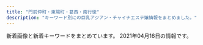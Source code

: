 ```yaml
---
title: "門前仲町・東陽町・葛西・南行徳"
description: "キーワード別にの巨乳アジアン・チャイナエステ嬢情報をまとめました。"
---
```


新着画像と新着キーワードをまとめています。
2021年04月16日の情報です。

<DmmAffiliateIns />
<KeywordTable
  shops={
    [
    {
        "name": "Shamballa\uff5e\u30b7\u30e3\u30f3\u30d0\u30e9",
        "station": "\u7be0\u5d0e\u99c5\u5317\u53e3",
        "img_links": [],
        "keywords": {},
        "url": "http://hi-msg.com/shamballa/"
    },
    {
        "name": "Angel Islands",
        "img_links": [
            "http://blue-est.xyz/images/nana.jpg",
            "http://blue-est.xyz/images/saki.jpg",
            "http://blue-est.xyz/images/g6.jpg",
            "http://blue-est.xyz/images/g8.jpg",
            "http://blue-est.xyz/images/g0.jpg",
            "http://blue-est.xyz/images/r02.jpg",
            "http://blue-est.xyz/images/g9.jpg",
            "http://blue-est.xyz/images/miyu.jpg",
            "http://blue-est.xyz/images/h1.jpg",
            "http://blue-est.xyz/images/mina.jpg",
            "http://blue-est.xyz/images/aya.jpg",
            "http://blue-est.xyz/images/moe.jpg",
            "http://blue-est.xyz/images/mla.jpg",
            "http://blue-est.xyz/images/mm.jpg",
            "http://blue-est.xyz/images/ayk.jpg",
            "http://blue-est.xyz/images/hana.jpg",
            "http://blue-est.xyz/images/runa.jpg",
            "http://blue-est.xyz/images/nnm.jpg",
            "http://blue-est.xyz/images/newt.png",
            "http://blue-est.xyz/images/laki.jpg",
            "http://blue-est.xyz/images/na.jpg",
            "http://blue-est.xyz/images/mobile.png",
            "http://blue-est.xyz/images/lisa.jpg",
            "http://blue-est.xyz/images/g4.jpg",
            "http://blue-est.xyz/images/lie.jpg",
            "http://blue-est.xyz/images/ggg.jpg",
            "http://blue-est.xyz/images/tite-staff.png",
            "http://blue-est.xyz/images/g5.jpg",
            "http://blue-est.xyz/images/pickt.png",
            "http://blue-est.xyz/images/sr.jpg",
            "http://blue-est.xyz/images/g7.jpg",
            "http://blue-est.xyz/images/h2.jpg",
            "http://blue-est.xyz/images/y.jpg",
            "http://blue-est.xyz/images/gat.png",
            "http://blue-est.xyz/images/kaori.jpg",
            "http://blue-est.xyz/images/r01.jpg",
            "http://blue-est.xyz/images/top.png",
            "http://blue-est.xyz/images/ayi.jpg",
            "http://blue-est.xyz/images/mimi.jpg",
            "http://blue-est.xyz/images/g1.jpg",
            "http://blue-est.xyz/images/lili.jpg",
            "http://blue-est.xyz/images/g18.jpg",
            "http://blue-est.xyz/images/momo.jpg",
            "http://blue-est.xyz/images/my.jpg"
        ],
        "keywords": {
            "E": 1,
            "C": 7,
            "85": 1
        },
        "station": "\u884c\u5fb3\u99c5",
        "url": "http://blue-est.xyz/"
    },
    {
        "station": "\u6771\u967d\u753a\u99c52\u756a\u51fa\u53e3",
        "img_links": [
            "http://green-es.info/images/3.jpg",
            "http://green-es.info/img/yuki1.jpg",
            "http://green-es.info/images/mobile.jpg",
            "http://green-es.info/images/interior.png",
            "http://green-es.info/img/eri.jpg",
            "http://green-es.info/images/4.jpg",
            "http://green-es.info/images/tp.png",
            "http://green-es.info/img/risa.jpg",
            "http://green-es.info/images/1.jpg",
            "http://green-es.info/images/interior_t.jpg",
            "http://green-es.info/img/eri1.jpg",
            "http://green-es.info/img/yuki.jpg",
            "http://green-es.info/images/2.jpg",
            "http://green-es.info/img/rika.jpg",
            "http://green-es.info/images/tt.jpg",
            "http://green-es.info/images/rem.jpg",
            "http://green-es.info/img/risa1.jpg",
            "http://green-es.info/img/koko1.jpg",
            "http://green-es.info/img/haru1.jpg",
            "http://green-es.info/images/6.jpg",
            "http://green-es.info/img/rika1.jpg",
            "http://green-es.info/images/news.jpg",
            "http://green-es.info/images/staff_t.jpg",
            "http://green-es.info/img/haru.jpg",
            "http://green-es.info/images/5.jpg",
            "http://green-es.info/img/koko.jpg"
        ],
        "keywords": {
            "85": 1,
            "89": 1,
            "86": 1,
            "92": 1,
            "87": 2
        },
        "url": "http://green-es.info/",
        "name": "\u30b0\u30ea\u30fc\u30f3"
    },
    {
        "name": "\u30e9\u30fb\u30e1\u30fc\u30eb",
        "station": "\u9580\u524d\u4ef2\u753a\u99c53\u756a\u53e3",
        "img_links": [
            "http://lamar-massage.work/i/img/r2.jpg",
            "http://lamar-massage.work/img/st33.png",
            "http://lamar-massage.work/img/link-1.png",
            "http://lamar-massage.work/img/sta29.png",
            "http://lamar-massage.work/img/sta32.png",
            "http://lamar-massage.work/i/img/sta34.jpg",
            "http://lamar-massage.work/i/img/top.jpg",
            "http://lamar-massage.work/i/img/sta32.png",
            "http://lamar-massage.work/img/ss14.png",
            "http://lamar-massage.work/img/sta31.png",
            "http://lamar-massage.work/img/st34.jpg",
            "http://lamar-massage.work/img/bottom.png",
            "http://lamar-massage.work/img/sta14.png",
            "http://lamar-massage.work/i/img/sm.jpg",
            "http://lamar-massage.work/img/mo.png",
            "http://lamar-massage.work/img/ss35.jpg",
            "http://lamar-massage.work/img/sta33.png",
            "http://lamar-massage.work/img/st14.png",
            "http://lamar-massage.work/img/s14.png",
            "http://lamar-massage.work/img/s35.jpg",
            "http://lamar-massage.work/img/sta30.png",
            "http://lamar-massage.work/img/st28.png",
            "http://lamar-massage.work/img/link-3.png",
            "http://lamar-massage.work/i/img/sta31.png",
            "http://lamar-massage.work/img/s32.png",
            "http://lamar-massage.work/img/sta28.png",
            "http://lamar-massage.work/img/head.png",
            "http://lamar-massage.work/img/s30.png",
            "http://lamar-massage.work/img/st31.png",
            "http://lamar-massage.work/img/link-2.png",
            "http://lamar-massage.work/img/st30.png",
            "http://lamar-massage.work/img/link-4.png",
            "http://lamar-massage.work/i/img/r4.jpg",
            "http://lamar-massage.work/img/sta35.jpg",
            "http://lamar-massage.work/img/sta34.jpg",
            "http://lamar-massage.work/i/img/sta35.jpg",
            "http://lamar-massage.work/img/st32.png",
            "http://lamar-massage.work/img/s34.jpg",
            "http://lamar-massage.work/img/s31.png",
            "http://lamar-massage.work/img/nos.png",
            "http://lamar-massage.work/i/img/sta33.png",
            "http://lamar-massage.work/i/img/sta29.png",
            "http://lamar-massage.work/img/st29.png",
            "http://lamar-massage.work/i/img/sta28.png",
            "http://lamar-massage.work/i/img/sta23.png",
            "http://lamar-massage.work/i/img/r3.jpg",
            "http://lamar-massage.work/i/img/sta30.png",
            "http://lamar-massage.work/img/st35.jpg",
            "http://lamar-massage.work/img/s28.png",
            "http://lamar-massage.work/i/img/sta14.png",
            "http://lamar-massage.work/i/img/sta24.png"
        ],
        "keywords": {
            "86": 1,
            "C": 17,
            "88": 5,
            "87": 3
        },
        "url": "http://lamar-massage.work/"
    },
    {
        "name": "\u30e6\u30ea\u3061\u3083\u3093",
        "keywords": {},
        "url": "http://yurichan.info/",
        "img_links": [
            "http://yurichan.info/picture/top22.png",
            "http://yurichan.info/uploads/210222/1-2102220T0412K.jpg",
            "http://yurichan.info/uploads/210219/1-210219153SC08.jpg",
            "http://yurichan.info/uploads/201105/1-2011051P31MW.jpg",
            "http://yurichan.info/picture/s_new.png",
            "http://yurichan.info/picture/photo3.png",
            "http://yurichan.info/picture/i_therapist.png",
            "http://yurichan.info/picture/end.png",
            "http://yurichan.info/uploads/210322/1-21032209452GP.jpg",
            "http://yurichan.info/html/dianna_jing/images/room4.jpg",
            "http://yurichan.info/html/dianna_jing/images/room2.jpg",
            "http://yurichan.info/uploads/210409/1-210409103Ta44.jpg",
            "http://yurichan.info/picture/top23.png",
            "http://yurichan.info/uploads/201105/1-2011051P23WW.jpg",
            "http://yurichan.info/picture/s_staff.png",
            "http://yurichan.info/html/dianna_jing/images/room3.jpg",
            "http://yurichan.info/uploads/210326/1-21032614153A55.jpg",
            "http://yurichan.info/uploads/201105/1-2011051P21C63.jpg",
            "http://yurichan.info/html/dianna_jing/images/room1.jpg",
            "http://yurichan.info/uploads/201116/1-201116132154547.jpg"
        ],
        "station": "\u884c\u5fb3\u99c5\u5357\u53e3"
    },
    {
        "keywords": {},
        "img_links": [
            "http://iyasinote.xyz/_src/20272602/sign.png",
            "http://iyasinote.xyz/_src/20272665/img20160204005259325917.jpg",
            "http://iyasinote.xyz/_src/20272575/sign.png",
            "http://iyasinote.xyz/_src/21196925/img20180526163006762357.jpg",
            "http://iyasinote.xyz/_src/20272567/sign.png",
            "http://iyasinote.xyz/_src/20272590/x1.png",
            "http://iyasinote.xyz/_src/20272623/back.png",
            "http://iyasinote.xyz/_src/20272628/x1.png",
            "http://iyasinote.xyz/_src/23776260/wechatimg249_20180701185537417.jpg",
            "http://iyasinote.xyz/_src/20272640/index_05.png",
            "http://iyasinote.xyz/_src/20272668/info1.png",
            "http://iyasinote.xyz/_src/20272585/back.png",
            "http://iyasinote.xyz/_src/20272599/back.png",
            "http://iyasinote.xyz/_src/20272568/img20151209023726260995.jpg",
            "http://iyasinote.xyz/_src/20272569/_x1m6343.jpg",
            "http://iyasinote.xyz/_src/20272594/x3.png",
            "http://iyasinote.xyz/_src/20272578/b1.png",
            "http://iyasinote.xyz/_src/20272641/index_11.png",
            "http://iyasinote.xyz/_src/20272614/x1.png",
            "http://iyasinote.xyz/_src/20850017/s3.jpg",
            "http://iyasinote.xyz/_src/20272583/tel.png",
            "http://iyasinote.xyz/_src/20272570/dscf1336.jpg",
            "http://iyasinote.xyz/_src/20272642/index_08.png",
            "http://iyasinote.xyz/_src/23776259/wechatimg249_20180701185537417.jpg",
            "http://iyasinote.xyz/_src/20272683/s3.jpg",
            "http://iyasinote.xyz/_src/20272571/img20160403102850637767.jpg",
            "http://iyasinote.xyz/_src/20272573/b1.png",
            "http://iyasinote.xyz/_src/20272612/sign.png",
            "http://iyasinote.xyz/_src/20272618/x3.png",
            "http://iyasinote.xyz/_src/20272631/x3.png",
            "http://iyasinote.xyz/_src/20272644/s1.jpg",
            "http://iyasinote.xyz/_src/20272684/s2.jpg",
            "http://iyasinote.xyz/_src/20272584/tel.png",
            "http://iyasinote.xyz/_src/20850006/s1.jpg",
            "http://iyasinote.xyz/_src/20272626/sign.png",
            "http://iyasinote.xyz/_src/20272636/back.png",
            "http://iyasinote.xyz/_src/20272588/sign.png",
            "http://iyasinote.xyz/_src/20272639/index_04.png",
            "http://iyasinote.xyz/_src/20272643/index_09.png",
            "http://iyasinote.xyz/_src/32108882/img20190623174539069990.jpg",
            "http://iyasinote.xyz/_src/20272581/sign.png",
            "http://iyasinote.xyz/_src/20850011/s2.jpg",
            "http://iyasinote.xyz/_src/20272608/back.png"
        ],
        "name": "\u30ea\u30d5\u30ec\u30c3\u30b7\u30e5",
        "url": "http://iyasinote.xyz/",
        "station": "\u6728\u5834\u99c5A4\u51fa\u53e3"
    },
    {
        "url": "http://www.pussycat.esjoho.com/",
        "keywords": {
            "D": 59,
            "86": 38,
            "85": 23,
            "87": 22,
            "C": 40,
            "82": 5,
            "E": 5,
            "88": 10,
            "84": 6
        },
        "name": "Pussy Cat",
        "img_links": [
            "http://www.pussycat.esjoho.com/files/047.jpg",
            "http://www.pussycat.esjoho.com/photo_news/upimg/759985c3c5c332d36e_0.jpg",
            "http://www.pussycat.esjoho.com/photo_news/upimg/924275fc7211843872_0.jpg",
            "http://www.pussycat.esjoho.com/files/015-03.jpg",
            "http://www.pussycat.esjoho.com/files/018-02.jpg",
            "http://www.pussycat.esjoho.com/files/045-02.jpg",
            "http://www.pussycat.esjoho.com/photo_news/upimg/738215f5076539165d_0.jpg",
            "http://www.pussycat.esjoho.com/files/041-02.jpg",
            "http://www.pussycat.esjoho.com/images/m6.jpg",
            "http://www.pussycat.esjoho.com/images/slider-img002.jpg",
            "http://www.pussycat.esjoho.com/photo_news/upimg/955745e5735b0ad897_0.jpg",
            "http://www.pussycat.esjoho.com/files/014.jpg",
            "http://www.pussycat.esjoho.com/files/022.jpg",
            "http://www.pussycat.esjoho.com/images/esthe2.jpg",
            "http://www.pussycat.esjoho.com/files/021-03.jpg",
            "http://www.pussycat.esjoho.com/files/012.jpg",
            "http://www.pussycat.esjoho.com/images/rsubt1.png",
            "http://www.pussycat.esjoho.com/files/010-02.jpg",
            "http://www.pussycat.esjoho.com/files/021-02.jpg",
            "http://www.pussycat.esjoho.com/files/047-02.jpg",
            "http://www.pussycat.esjoho.com/files/028-02.jpg",
            "http://www.pussycat.esjoho.com/photo_news/upimg/510715f1e53af03bef_0.jpg",
            "http://www.pussycat.esjoho.com/files/010-03.jpg",
            "http://www.pussycat.esjoho.com/images/esthe3.jpg",
            "http://www.pussycat.esjoho.com/files/013-02.jpg",
            "http://www.pussycat.esjoho.com/photo_news/upimg/442605d3f99cdb9471_0.jpg",
            "http://www.pussycat.esjoho.com/photo_news/upimg/588496059ae5e97040_0.jpg",
            "http://www.pussycat.esjoho.com/files/014-02.jpg",
            "http://www.pussycat.esjoho.com/photo_news/upimg/831555c0f56a6077d2_0.jpg",
            "http://www.pussycat.esjoho.com/images/rsubt2.png",
            "http://www.pussycat.esjoho.com/photo_news/upimg/539325db2737770376_0.jpg",
            "http://www.pussycat.esjoho.com/files/011.jpg",
            "http://www.pussycat.esjoho.com/files/015.jpg",
            "http://www.pussycat.esjoho.com/files/018-03.jpg",
            "http://www.pussycat.esjoho.com/images/b-tel.png",
            "http://www.pussycat.esjoho.com/photo_news/upimg/955745e5735b0ad897_1.jpg",
            "http://www.pussycat.esjoho.com/photo_news/upimg/287875b8345a0f195d_0.jpg",
            "http://www.pussycat.esjoho.com/photo_news/upimg/920375fd9d44baad7f_0.jpg",
            "http://www.pussycat.esjoho.com/images/m2.jpg",
            "http://www.pussycat.esjoho.com/files/045-03.jpg",
            "http://www.pussycat.esjoho.com/files/015-02.jpg",
            "http://www.pussycat.esjoho.com/files/038.jpg",
            "http://www.pussycat.esjoho.com/files/022-02.jpg",
            "http://www.pussycat.esjoho.com/images/rsubt7.png",
            "http://www.pussycat.esjoho.com/images/rsubt5.png",
            "http://www.pussycat.esjoho.com/photo_news/upimg/698175c8b541154864_0.jpg",
            "http://www.pussycat.esjoho.com/files/013-03.jpg",
            "http://www.pussycat.esjoho.com/photo_news/upimg/646585db681550282a_0.jpg",
            "http://www.pussycat.esjoho.com/photo_news/upimg/787045c8b54142c99d_0.jpg",
            "http://www.pussycat.esjoho.com/files/039-02.jpg",
            "http://www.pussycat.esjoho.com/images/rsubt6.png",
            "http://www.pussycat.esjoho.com/photo_news/upimg/828135e4b6e272dcc3_0.jpg",
            "http://www.pussycat.esjoho.com/photo_news/upimg/194565b4308eccaf74_0.jpg",
            "http://www.pussycat.esjoho.com/images/m4.jpg",
            "http://www.pussycat.esjoho.com/photo_news/upimg/228465ef03565baeb2_0.jpg",
            "http://www.pussycat.esjoho.com/photo_news/upimg/819355b87bfb3e4692_0.jpg",
            "http://www.pussycat.esjoho.com/files/012-02.jpg",
            "http://www.pussycat.esjoho.com/files/016-03.jpg",
            "http://www.pussycat.esjoho.com/files/022-03.jpg",
            "http://www.pussycat.esjoho.com/files/013.jpg",
            "http://www.pussycat.esjoho.com/images/b-online.png",
            "http://www.pussycat.esjoho.com/images/esthe1.jpg",
            "http://www.pussycat.esjoho.com/photo_news/upimg/831555c0f56a6077d2_1.jpg",
            "http://www.pussycat.esjoho.com/files/011-02.jpg",
            "http://www.pussycat.esjoho.com/files/010.jpg",
            "http://www.pussycat.esjoho.com/files/042.jpg",
            "http://www.pussycat.esjoho.com/files/028-03.jpg",
            "http://www.pussycat.esjoho.com/photo_news/upimg/312165e12adadc0638_0.jpg",
            "http://www.pussycat.esjoho.com/files/039-03.jpg",
            "http://www.pussycat.esjoho.com/files/039.jpg",
            "http://www.pussycat.esjoho.com/photo_news/upimg/267825fe2ffc12c39d_1.jpg",
            "http://www.pussycat.esjoho.com/photo_news/upimg/739045f97e90e854d5_0.jpg",
            "http://www.pussycat.esjoho.com/images/slider-img001.jpg",
            "http://www.pussycat.esjoho.com/files/038-03.jpg",
            "http://www.pussycat.esjoho.com/files/042-02.jpg",
            "http://www.pussycat.esjoho.com/files/011-03.jpg",
            "http://www.pussycat.esjoho.com/photo_news/upimg/527315e31414915ded_1.jpg",
            "http://www.pussycat.esjoho.com/photo_news/upimg/267825fe2ffc12c39d_0.jpg",
            "http://www.pussycat.esjoho.com/files/028.jpg",
            "http://www.pussycat.esjoho.com/images/m3.jpg",
            "http://www.pussycat.esjoho.com/photo_news/upimg/796335c3324299839a_0.jpg",
            "http://www.pussycat.esjoho.com/images/rsubt3.png",
            "http://www.pussycat.esjoho.com/photo_news/upimg/556035b3207e240b54_0.jpg",
            "http://www.pussycat.esjoho.com/files/041-03.jpg",
            "http://www.pussycat.esjoho.com/files/016.jpg",
            "http://www.pussycat.esjoho.com/files/017-02.jpg",
            "http://www.pussycat.esjoho.com/photo_news/upimg/904465b6c0c62502fb_0.jpg",
            "http://www.pussycat.esjoho.com/photo_news/upimg/698295d75fbe2cd885_0.jpg",
            "http://www.pussycat.esjoho.com/photo_news/upimg/890295b1f7ebb0b15a_1.jpg",
            "http://www.pussycat.esjoho.com/photo_news/upimg/50003604f11c6021a3_0.jpg",
            "http://www.pussycat.esjoho.com/files/021.jpg",
            "http://www.pussycat.esjoho.com/files/017.jpg",
            "http://www.pussycat.esjoho.com/files/041.jpg",
            "http://www.pussycat.esjoho.com/photo_news/upimg/527315e31414915ded_0.jpg",
            "http://www.pussycat.esjoho.com/files/018.jpg",
            "http://www.pussycat.esjoho.com/files/012-03.jpg",
            "http://www.pussycat.esjoho.com/images/m1.jpg",
            "http://www.pussycat.esjoho.com/photo_news/upimg/877905d08471b23032_0.jpg",
            "http://www.pussycat.esjoho.com/photo_news/upimg/764145ff82dd89bbf9_0.jpg",
            "http://www.pussycat.esjoho.com/files/024-03.jpg",
            "http://www.pussycat.esjoho.com/photo_news/upimg/810955b1a46afe8052_0.jpg",
            "http://www.pussycat.esjoho.com/files/014-03.jpg",
            "http://www.pussycat.esjoho.com/files/024-02.jpg",
            "http://www.pussycat.esjoho.com/files/038-02.jpg",
            "http://www.pussycat.esjoho.com/files/047-03.jpg",
            "http://www.pussycat.esjoho.com/photo_news/upimg/20230606aa9f5b1af9_0.jpg",
            "http://www.pussycat.esjoho.com/photo_news/upimg/440565e16a8a498ba0_0.jpg",
            "http://www.pussycat.esjoho.com/files/042-03.jpg",
            "http://www.pussycat.esjoho.com/photo_news/upimg/793885bb1ce8539488_0.jpg",
            "http://www.pussycat.esjoho.com/photo_news/upimg/336315ba0d3aaaff3b_0.jpg",
            "http://www.pussycat.esjoho.com/files/045.jpg",
            "http://www.pussycat.esjoho.com/photo_news/upimg/943465c38225f78a78_0.jpg",
            "http://www.pussycat.esjoho.com/files/016-02.jpg",
            "http://www.pussycat.esjoho.com/images/tel2.png",
            "http://www.pussycat.esjoho.com/images/rsubt4.png",
            "http://www.pussycat.esjoho.com/files/017-03.jpg",
            "http://www.pussycat.esjoho.com/files/024.jpg"
        ],
        "station": "\u884c\u5fb3\u99c5"
    },
    {
        "station": "\u5357\u884c\u5fb3\u99c5\u5357\u53e3",
        "keywords": {},
        "img_links": [
            "http://himekawa.iyasi.me/images/top/top_04.jpg",
            "http://himekawa.iyasi.me/images/massage/massage_03b.jpg",
            "http://himekawa.iyasi.me/images/staff/staff_top.png",
            "http://himekawa.iyasi.me/images/massage/massage_03a.jpg",
            "http://himekawa.iyasi.me/images/top/top_08.png",
            "http://himekawa.iyasi.me/images/massage/massage_01a.jpg",
            "http://himekawa.iyasi.me/images/top/top_02.jpg",
            "http://himekawa.iyasi.me/images/massage/massage_02a.jpg",
            "http://himekawa.iyasi.me/images/massage/massage_la.jpg",
            "http://himekawa.iyasi.me/images/demo/slider/images/slide1.png",
            "http://himekawa.iyasi.me/images/home/index_tel.jpg",
            "http://himekawa.iyasi.me/images/massage/massage_01b.jpg",
            "http://himekawa.iyasi.me/images/staff_image/staf_04a.jpg",
            "http://himekawa.iyasi.me/images/top/top_01.jpg",
            "http://himekawa.iyasi.me/images/massage/massage_04a.jpg",
            "http://himekawa.iyasi.me/images/massage/massage_02b.jpg",
            "http://himekawa.iyasi.me/images/staff_image/staff_05b.jpg",
            "http://himekawa.iyasi.me/images/home/top.jpg",
            "http://himekawa.iyasi.me/images/index_page_top.png",
            "http://himekawa.iyasi.me/images/top/top_06.jpg",
            "http://himekawa.iyasi.me/images/massage/massage_04b.jpg",
            "http://himekawa.iyasi.me/images/top/top_05.jpg",
            "http://himekawa.iyasi.me/images/home/index_13.jpg",
            "http://himekawa.iyasi.me/images/staff_image/staff_06b.jpg",
            "http://himekawa.iyasi.me/images/top/top_03.jpg",
            "http://himekawa.iyasi.me/images/staff_one/staff_ba.png",
            "http://himekawa.iyasi.me/images/staff_image/staff_05a.jpg",
            "http://himekawa.iyasi.me/images/staff_image/staff_06a.jpg",
            "http://himekawa.iyasi.me/images/demo/slider/images/slide2.png",
            "http://himekawa.iyasi.me/images/demo/slider/images/slide3.png",
            "http://himekawa.iyasi.me/images/home/index_11.jpg"
        ],
        "name": "HimeKawa",
        "url": "http://himekawa.iyasi.me/"
    },
    {
        "keywords": {},
        "station": "\u6728\u5834\u99c52\u756a\u51fa\u53e3",
        "url": "http://soft-room.work/",
        "img_links": [
            "http://soft-room.work/sp/img/yui1.jpg",
            "http://soft-room.work/sp/menu/top.jpg",
            "http://soft-room.work/sp/images/int3.jpg",
            "http://soft-room.work/sp/images/interior_t.jpg",
            "http://soft-room.work/sp/staff/rina.jpg",
            "http://soft-room.work/staff/juri.jpg",
            "http://soft-room.work/sp/images/sys2.jpg",
            "http://soft-room.work/sp/images/news.jpg",
            "http://soft-room.work/images/rec2.jpg",
            "http://soft-room.work/images/12.jpg",
            "http://soft-room.work/sp/img/juri1.jpg",
            "http://soft-room.work/images/rec1.jpg",
            "http://soft-room.work/sp/images/ac1.jpg",
            "http://soft-room.work/images/3.jpg",
            "http://soft-room.work/sp/staff/sora.jpg",
            "http://soft-room.work/images/ac1.jpg",
            "http://soft-room.work/images/sys1.jpg",
            "http://soft-room.work/img/yui1.jpg",
            "http://soft-room.work/sp/images/staff_t.jpg",
            "http://soft-room.work/sp/images/rec1.jpg",
            "http://soft-room.work/sp/menu/staff.jpg",
            "http://soft-room.work/sp/img/riri1.jpg",
            "http://soft-room.work/images/head.jpg",
            "http://soft-room.work/images/1.jpg",
            "http://soft-room.work/sp/images/int1.jpg",
            "http://soft-room.work/images/sys2.jpg",
            "http://soft-room.work/img/rina1.jpg",
            "http://soft-room.work/img/mirai1.jpg",
            "http://soft-room.work/sp/images/ta.jpg",
            "http://soft-room.work/images/sm.jpg",
            "http://soft-room.work/img/mina1.jpg",
            "http://soft-room.work/sp/staff/mei.jpg",
            "http://soft-room.work/images/int1.jpg",
            "http://soft-room.work/images/staff_t.jpg",
            "http://soft-room.work/sp/staff/juri.jpg",
            "http://soft-room.work/staff/mirai.jpg",
            "http://soft-room.work/images/b1.jpg",
            "http://soft-room.work/images/11.jpg",
            "http://soft-room.work/sp/images/b1.jpg",
            "http://soft-room.work/images/interior_t.jpg",
            "http://soft-room.work/staff/mina.jpg",
            "http://soft-room.work/staff/sora.jpg",
            "http://soft-room.work/images/tgirl.jpg",
            "http://soft-room.work/sp/images/newsb.png",
            "http://soft-room.work/sp/images/int4.jpg",
            "http://soft-room.work/sp/img/mirai1.jpg",
            "http://soft-room.work/sp/img/mei1.jpg",
            "http://soft-room.work/images/4.jpg",
            "http://soft-room.work/sp/images/tel.jpg",
            "http://soft-room.work/images/newface.jpg",
            "http://soft-room.work/sp/img/mina1.jpg",
            "http://soft-room.work/images/7.jpg",
            "http://soft-room.work/sp/images/int2.jpg",
            "http://soft-room.work/img/riri1.jpg",
            "http://soft-room.work/img/rina2.jpg",
            "http://soft-room.work/sp/images/sys3.jpg",
            "http://soft-room.work/images/news_t.jpg",
            "http://soft-room.work/sp/images/footer.jpg",
            "http://soft-room.work/images/6.jpg",
            "http://soft-room.work/sp/img/rin1.jpg",
            "http://soft-room.work/staff/riri.jpg",
            "http://soft-room.work/sp/images/topgirl.jpg",
            "http://soft-room.work/sp/staff/mirai.jpg",
            "http://soft-room.work/staff/yui.jpg",
            "http://soft-room.work/sp/img/rina2.jpg",
            "http://soft-room.work/sp/images/concept.jpg",
            "http://soft-room.work/staff/rina.jpg",
            "http://soft-room.work/images/tr.jpg",
            "http://soft-room.work/sp/staff/yui.jpg",
            "http://soft-room.work/sp/images/rec2.jpg",
            "http://soft-room.work/sp/staff/riri.jpg",
            "http://soft-room.work/img/sora1.jpg",
            "http://soft-room.work/images/int2.jpg",
            "http://soft-room.work/sp/staff/rin.jpg",
            "http://soft-room.work/images/concept.jpg",
            "http://soft-room.work/img/rin1.jpg",
            "http://soft-room.work/images/sys3.jpg",
            "http://soft-room.work/images/16.jpg",
            "http://soft-room.work/sp/images/sys1.jpg",
            "http://soft-room.work/sp/staff/mina.jpg",
            "http://soft-room.work/images/news_b.jpg",
            "http://soft-room.work/images/2.jpg",
            "http://soft-room.work/staff/rin.jpg",
            "http://soft-room.work/img/mei1.jpg",
            "http://soft-room.work/sp/img/rina1.jpg",
            "http://soft-room.work/staff/mei.jpg",
            "http://soft-room.work/sp/images/head.jpg",
            "http://soft-room.work/sp/img/sora1.jpg",
            "http://soft-room.work/img/juri1.jpg"
        ],
        "name": "\u30bd\u30d5\u30c8\u306a\u7a7a\u9593"
    },
    {
        "url": "http://k-este.info/",
        "station": "\u897f\u845b\u897f\u99c5\u5317\u53e3",
        "name": "\u30b9\u30a4\u30fc\u30c8\u30cf\u30fc\u30c8",
        "img_links": [],
        "keywords": {}
    },
    {
        "name": "Royal\uff5e\u30ed\u30a4\u30e4\u30eb\uff5e",
        "img_links": [
            "http://www.mens-royal.com/images/room1.jpg",
            "http://www.mens-royal.com/images/s_mobile.png",
            "http://www.mens-royal.com/files/057.jpg",
            "http://www.mens-royal.com/files/063-02.jpg",
            "http://www.mens-royal.com/images/s_pick.png",
            "http://www.mens-royal.com/images/girl-z2.jpg",
            "http://www.mens-royal.com/files/057-02.jpg",
            "http://www.mens-royal.com/files/072.jpg",
            "http://www.mens-royal.com/files/067.jpg",
            "http://www.mens-royal.com/images/s_news.png",
            "http://www.mens-royal.com/files/063.jpg",
            "http://www.mens-royal.com/files/071.jpg",
            "http://www.mens-royal.com/images/top01.jpg",
            "http://www.mens-royal.com/images/girl-z1.jpg",
            "http://www.mens-royal.com/images/room4.jpg",
            "http://www.mens-royal.com/files/071-02.jpg",
            "http://www.mens-royal.com/files/072-02.jpg",
            "http://www.mens-royal.com/files/067-02.jpg",
            "http://www.mens-royal.com/images/s_link.png",
            "http://www.mens-royal.com/images/s_staff.png",
            "http://www.mens-royal.com/images/link/koko_200x40.png",
            "http://www.mens-royal.com/images/room2.jpg",
            "http://www.mens-royal.com/images/room3.jpg",
            "http://www.mens-royal.com/images/top02.jpg",
            "http://www.mens-royal.com/images/nbj3.jpg",
            "http://www.mens-royal.com/files/042.jpg",
            "http://www.mens-royal.com/images/mobile.jpg",
            "http://www.mens-royal.com/files/042-02.jpg"
        ],
        "url": "http://www.mens-royal.com/",
        "station": "\u845b\u897f\u99c5\u897f\u53e3",
        "keywords": {
            "F": 4,
            "C": 16,
            "D": 2,
            "84": 2,
            "E": 4,
            "88": 8,
            "87": 2
        }
    },
    {
        "station": "\u9580\u524d\u4ef2\u753a\u99c53\u756a\u51fa\u53e3",
        "name": "\u7f8e\u5c11\u5973\u770b\u8b77\u30b9\u30c6\u30fc\u30b7\u30e7\u30f3",
        "keywords": {
            "86": 2,
            "C": 12,
            "87": 2,
            "E": 2,
            "D": 2,
            "85": 2
        },
        "img_links": [
            "http://beautygirls-station.work/sp/img/t-s.jpg",
            "http://beautygirls-station.work/img/bod.png",
            "http://beautygirls-station.work/sp/img/time.jpg",
            "http://beautygirls-station.work/sp/img/p1.jpg",
            "http://beautygirls-station.work/img/s1.jpg",
            "http://beautygirls-station.work/sp/img/st3.jpg",
            "http://beautygirls-station.work/sp/img/tit.jpg",
            "http://beautygirls-station.work/img/st3.jpg",
            "http://beautygirls-station.work/img/s2.jpg",
            "http://beautygirls-station.work/img/sta1.jpg",
            "http://beautygirls-station.work/img/st2.jpg",
            "http://beautygirls-station.work/img/st1.jpg",
            "http://beautygirls-station.work/sp/img/st2.jpg",
            "http://beautygirls-station.work/img/sta3.jpg",
            "http://beautygirls-station.work/sp/img/info.jpg",
            "http://beautygirls-station.work/sp/img/add.jpg",
            "http://beautygirls-station.work/sp/img/sys.jpg",
            "http://beautygirls-station.work/sp/img/t-a.jpg",
            "http://beautygirls-station.work/img/nos.jpg",
            "http://beautygirls-station.work/sp/img/t-r.jpg",
            "http://beautygirls-station.work/sp/img/pic.jpg",
            "http://beautygirls-station.work/sp/img/botton.jpg",
            "http://beautygirls-station.work/img/mo.png",
            "http://beautygirls-station.work/img/rom.png",
            "http://beautygirls-station.work/img/bottom.png",
            "http://beautygirls-station.work/img/s3.jpg",
            "http://beautygirls-station.work/sp/img/t-t.jpg",
            "http://beautygirls-station.work/sp/img/p2.jpg",
            "http://beautygirls-station.work/sp/img/t-o.jpg",
            "http://beautygirls-station.work/sp/img/p3.jpg",
            "http://beautygirls-station.work/sp/img/st1.jpg",
            "http://beautygirls-station.work/sp/img/tel.jpg",
            "http://beautygirls-station.work/sp/img/pc.jpg",
            "http://beautygirls-station.work/img/sta2.jpg"
        ],
        "url": "http://beautygirls-station.work/"
    },
    {
        "station": "\u845b\u897f\u99c5\u897f\u53e3",
        "keywords": {
            "86": 6,
            "D": 18,
            "88": 6,
            "E": 12,
            "87": 6,
            "C": 27,
            "85": 12
        },
        "name": "\u98a8\u7e01",
        "img_links": [
            "http://fuen.iest.info/images/themes/blue/s_newface.png",
            "http://fuen.iest.info/images/themes/blue/s_zysx.png",
            "http://fuen.iest.info/photos/sites/2/2020/07/2020072110520047.jpg",
            "http://fuen.iest.info/images/themes/blue/s_staff.png",
            "http://fuen.iest.info/images/themes/blue/s_link.png",
            "http://fuen.iest.info/photos/sites/2/2018/12/2018121714525583.jpg",
            "http://fuen.iest.info/images/room1.jpg",
            "http://fuen.iest.info/photos/sites/2/2020/07/2020072110515940.jpg",
            "http://fuen.iest.info/images/themes/blue/s_news.png",
            "http://fuen.iest.info/images/themes/blue/mobile.jpg",
            "http://fuen.iest.info/images/themes/blue/s_pickup.png",
            "http://fuen.iest.info/photos/sites/2/2020/07/2020072110520164.jpg",
            "http://fuen.iest.info/images/themes/blue/r3.jpg",
            "http://fuen.iest.info/images/room4.jpg",
            "http://fuen.iest.info/images/room2.jpg",
            "http://fuen.iest.info/images/themes/blue/no1.png",
            "http://fuen.iest.info/photos/sites/2/2020/07/2020072110515835.jpg",
            "http://fuen.iest.info/images/themes/blue/no2.png",
            "http://fuen.iest.info/images/themes/blue/line.png",
            "http://fuen.iest.info/photos/sites/2/2020/07/2020072110520042.jpg",
            "http://fuen.iest.info/images/themes/blue/s_ranking.png",
            "http://fuen.iest.info/images/room3.jpg"
        ],
        "url": "http://fuen.iest.info/"
    },
    {
        "keywords": {},
        "img_links": [],
        "station": "\u845b\u897f\u99c5\u897f\u53e3",
        "url": "http://ran.xyz.mn/",
        "name": "\u82b1\u6d77"
    },
    {
        "name": "Aegean Sea\u30fb\u30a8\u30fc\u30b2\u6d77",
        "keywords": {
            "C": 16
        },
        "station": "\u845b\u897f\u99c5\u4e2d\u592e\u53e3",
        "url": "http://est-lux.com/",
        "img_links": [
            "http://est-lux.com/img/access/address.png",
            "http://est-lux.com/pic/head.png",
            "http://est-lux.com/staff/haruka/01.jpg",
            "http://est-lux.com/staff/rina/01mb.jpg",
            "http://est-lux.com/staff/haruka/01mb.jpg",
            "http://est-lux.com/staff/miharu/01.jpg",
            "http://est-lux.com/i/files/homeimg.jpg",
            "http://est-lux.com/staff/rina/01.jpg",
            "http://est-lux.com/staff/koko/01.jpg",
            "http://est-lux.com/img/ttl_recbnr.png",
            "http://est-lux.com/staff/aya/01mb.jpg",
            "http://est-lux.com/staff/miharu/01mb.jpg",
            "http://est-lux.com/staff/aya/01.jpg",
            "http://est-lux.com/staff/sakura/01mb.jpg",
            "http://est-lux.com/staff/momo/01mb.jpg",
            "http://est-lux.com/pic/campaign.png",
            "http://est-lux.com/staff/sakura/01.jpg",
            "http://est-lux.com/staff/momo/01.jpg",
            "http://est-lux.com/img/ttl_mobile.png",
            "http://est-lux.com/img/ttl_staff.png",
            "http://est-lux.com/staff/koko/01mb.jpg"
        ]
    },
    {
        "keywords": {
            "86": 2,
            "89": 8,
            "84": 2,
            "88": 2,
            "85": 8,
            "90": 2,
            "F": 2,
            "C": 12,
            "87": 2,
            "E": 6,
            "D": 4,
            "G": 4
        },
        "img_links": [
            "http://www.uminoai.esjp.info/files/008-03.jpg",
            "http://www.uminoai.esjp.info/files/002-03.jpg",
            "http://www.uminoai.esjp.info/img/top-img01.png",
            "http://www.uminoai.esjp.info/files/005-03.jpg",
            "http://www.uminoai.esjp.info/files/010.jpg",
            "http://www.uminoai.esjp.info/files/007-02.jpg",
            "http://www.uminoai.esjp.info/files/015-03.jpg",
            "http://www.uminoai.esjp.info/files/013-03.jpg",
            "http://www.uminoai.esjp.info/files/007.jpg",
            "http://www.uminoai.esjp.info/files/001.jpg",
            "http://www.uminoai.esjp.info/files/011.jpg",
            "http://www.uminoai.esjp.info/photo_news/upimg/26042605d76044c4a6_0.jpg",
            "http://www.uminoai.esjp.info/files/012.jpg",
            "http://www.uminoai.esjp.info/files/006-02.jpg",
            "http://www.uminoai.esjp.info/img/top-img02.png",
            "http://www.uminoai.esjp.info/files/005-02.jpg",
            "http://www.uminoai.esjp.info/photo_news/upimg/40291606172335a1fb_0.jpg",
            "http://www.uminoai.esjp.info/files/014-03.jpg",
            "http://www.uminoai.esjp.info/files/004.jpg",
            "http://www.uminoai.esjp.info/files/011-02.jpg",
            "http://www.uminoai.esjp.info/files/008-02.jpg",
            "http://www.uminoai.esjp.info/files/003-03.jpg",
            "http://www.uminoai.esjp.info/img/tel.png",
            "http://www.uminoai.esjp.info/files/006.jpg",
            "http://www.uminoai.esjp.info/files/001-02.jpg",
            "http://www.uminoai.esjp.info/files/014.jpg",
            "http://www.uminoai.esjp.info/files/006-03.jpg",
            "http://www.uminoai.esjp.info/files/013.jpg",
            "http://www.uminoai.esjp.info/files/012-02.jpg",
            "http://www.uminoai.esjp.info/img/call.png",
            "http://www.uminoai.esjp.info/files/008.jpg",
            "http://www.uminoai.esjp.info/files/010-02.jpg",
            "http://www.uminoai.esjp.info/files/010-03.jpg",
            "http://www.uminoai.esjp.info/files/002-02.jpg",
            "http://www.uminoai.esjp.info/files/004-02.jpg",
            "http://www.uminoai.esjp.info/files/011-03.jpg",
            "http://www.uminoai.esjp.info/files/015.jpg",
            "http://www.uminoai.esjp.info/files/003.jpg",
            "http://www.uminoai.esjp.info/files/001-03.jpg",
            "http://www.uminoai.esjp.info/files/003-02.jpg",
            "http://www.uminoai.esjp.info/files/013-02.jpg",
            "http://www.uminoai.esjp.info/files/014-02.jpg",
            "http://www.uminoai.esjp.info/files/012-03.jpg",
            "http://www.uminoai.esjp.info/files/007-03.jpg",
            "http://www.uminoai.esjp.info/files/002.jpg",
            "http://www.uminoai.esjp.info/img/top-img03.png",
            "http://www.uminoai.esjp.info/files/005.jpg",
            "http://www.uminoai.esjp.info/files/004-03.jpg",
            "http://www.uminoai.esjp.info/files/015-02.jpg"
        ],
        "station": "\u845b\u897f\u99c5\u5317\u53e3",
        "url": "http://www.uminoai.esjp.info/",
        "name": "\u6d77\u306e\u611b"
    },
    {
        "url": "http://gakuen.xyz.mn/",
        "keywords": {
            "G": 4,
            "F": 4,
            "E": 4
        },
        "img_links": [
            "http://gakuen.xyz.mn/images/s_cosplay.jpg",
            "http://gakuen.xyz.mn/photos/sites/71/2021/03/2021032718404986-e1616838062750.jpeg",
            "http://gakuen.xyz.mn/photos/sites/71/2021/01/2021011516005173.jpeg",
            "http://gakuen.xyz.mn/photos/sites/71/2020/01/2020010713430218.jpg",
            "http://gakuen.xyz.mn/photos/sites/71/2019/10/2019102420321841.jpg",
            "http://gakuen.xyz.mn/images/2.jpg",
            "http://gakuen.xyz.mn/images/g13.jpg",
            "http://gakuen.xyz.mn/images/g8.jpg",
            "http://gakuen.xyz.mn/images/g7.jpg",
            "http://gakuen.xyz.mn/photos/sites/71/2020/12/2020122014304059.jpg",
            "http://gakuen.xyz.mn/photos/sites/71/2020/01/2020011015294716.jpg",
            "http://gakuen.xyz.mn/images/g2.jpg",
            "http://gakuen.xyz.mn/photos/sites/71/2020/11/2020111416130515.jpg",
            "http://gakuen.xyz.mn/photos/sites/71/2021/02/2021021817293677-e1613636993918.jpeg",
            "http://gakuen.xyz.mn/images/g15.jpg",
            "http://gakuen.xyz.mn/photos/sites/71/2021/04/2021040917371526.jpg",
            "http://gakuen.xyz.mn/photos/sites/71/2020/02/2020022618290662.jpg",
            "http://gakuen.xyz.mn/images/g3.jpg",
            "http://gakuen.xyz.mn/photos/sites/71/2019/11/2019111517040618.jpg",
            "http://gakuen.xyz.mn/images/s_link.jpg",
            "http://gakuen.xyz.mn/photos/sites/71/2020/10/2020100218100763-e1601629820385.jpeg",
            "http://gakuen.xyz.mn/images/top.jpg",
            "http://gakuen.xyz.mn/photos/sites/71/2021/03/2021031218004836.jpeg",
            "http://gakuen.xyz.mn/images/info.jpg",
            "http://gakuen.xyz.mn/photos/sites/71/2020/09/2020092819121522.jpg",
            "http://gakuen.xyz.mn/photos/sites/71/2020/06/2020061015582330.jpg",
            "http://gakuen.xyz.mn/photos/sites/71/2020/10/2020102412595563.jpg",
            "http://gakuen.xyz.mn/photos/sites/71/2020/04/2020040816463188.jpg",
            "http://gakuen.xyz.mn/photos/sites/71/2020/03/2020030915313184.jpeg",
            "http://gakuen.xyz.mn/photos/sites/71/2019/10/2019102816572380.jpg",
            "http://gakuen.xyz.mn/photos/sites/71/2019/09/2019092719211853.jpg",
            "http://gakuen.xyz.mn/photos/sites/71/2020/08/2020081616440837.jpg",
            "http://gakuen.xyz.mn/photos/sites/71/2021/04/2021040315072564-e1617430071942.jpeg",
            "http://gakuen.xyz.mn/images/news1.jpg",
            "http://gakuen.xyz.mn/photos/sites/71/2019/12/2019121619230170.jpg",
            "http://gakuen.xyz.mn/images/staff_bj3.jpg",
            "http://gakuen.xyz.mn/images/g17.jpg",
            "http://gakuen.xyz.mn/images/1.jpg",
            "http://gakuen.xyz.mn/photos/sites/71/2020/01/2020010819500099-e1578480607107.jpeg",
            "http://gakuen.xyz.mn/photos/sites/71/2020/11/2020112517584561.jpg",
            "http://gakuen.xyz.mn/photos/sites/71/2020/06/2020062110420119.jpg",
            "http://gakuen.xyz.mn/images/g1.jpg",
            "http://gakuen.xyz.mn/photos/sites/71/2019/09/2019092719211544.jpg",
            "http://gakuen.xyz.mn/photos/sites/71/2019/10/2019101811500268.jpg",
            "http://gakuen.xyz.mn/images/g16.jpg",
            "http://gakuen.xyz.mn/images/pick.jpg",
            "http://gakuen.xyz.mn/images/s_staff.jpg",
            "http://gakuen.xyz.mn/photos/sites/71/2020/03/2020032610084881.jpg",
            "http://gakuen.xyz.mn/photos/sites/71/2020/07/2020072818553775.jpg",
            "http://gakuen.xyz.mn/photos/sites/71/2019/12/2019120817483319.jpg",
            "http://gakuen.xyz.mn/photos/sites/71/2019/10/2019101811390877.jpg",
            "http://gakuen.xyz.mn/photos/sites/71/2020/02/2020021414323643.jpg",
            "http://gakuen.xyz.mn/images/mobile.jpg",
            "http://gakuen.xyz.mn/photos/sites/71/2020/02/2020020317060366.jpg",
            "http://gakuen.xyz.mn/photos/sites/71/2021/04/2021040917170299-e1617956231868.jpeg",
            "http://gakuen.xyz.mn/images/g10.jpg",
            "http://gakuen.xyz.mn/photos/sites/71/2020/02/2020022210241571.jpg",
            "http://gakuen.xyz.mn/photos/sites/71/2020/02/2020020317175855.jpg",
            "http://gakuen.xyz.mn/images/info2.jpg",
            "http://gakuen.xyz.mn/photos/sites/71/2021/04/2021040917343160.jpg"
        ],
        "name": "\u884c\u5fb3\u5b66\u5712",
        "station": "\u884c\u5fb3\u99c5\u5357\u53e3"
    },
    {
        "url": "http://www.diamond.relaxjp.info/",
        "station": "\u6728\u5834\u99c51\u756a\u51fa\u53e3",
        "keywords": {
            "87": 4,
            "D": 8,
            "85": 8,
            "C": 12,
            "88": 8
        },
        "img_links": [
            "http://www.diamond.relaxjp.info/files/005-02.jpg",
            "http://www.diamond.relaxjp.info/files/002-03.jpg",
            "http://www.diamond.relaxjp.info/files/005.jpg",
            "http://www.diamond.relaxjp.info/files/001-02.jpg",
            "http://www.diamond.relaxjp.info/images/icon_info.png",
            "http://www.diamond.relaxjp.info/files/005-03.jpg",
            "http://www.diamond.relaxjp.info/files/003-03.jpg",
            "http://www.diamond.relaxjp.info/files/004-03.jpg",
            "http://www.diamond.relaxjp.info/images/btn2.png",
            "http://www.diamond.relaxjp.info/images/icon_staff.png",
            "http://www.diamond.relaxjp.info/images/mainImg_sub.jpg",
            "http://www.diamond.relaxjp.info/images/icon_tel.png",
            "http://www.diamond.relaxjp.info/files/003-02.jpg",
            "http://www.diamond.relaxjp.info/files/003.jpg",
            "http://www.diamond.relaxjp.info/images/icon_top.png",
            "http://www.diamond.relaxjp.info/files/002-02.jpg",
            "http://www.diamond.relaxjp.info/files/002.jpg",
            "http://www.diamond.relaxjp.info/files/001.jpg",
            "http://www.diamond.relaxjp.info/files/004-02.jpg",
            "http://www.diamond.relaxjp.info/images/index_sm.png",
            "http://www.diamond.relaxjp.info/files/004.jpg",
            "http://www.diamond.relaxjp.info/files/001-03.jpg"
        ],
        "name": "\u30c0\u30a4\u30e4\u30e2\u30f3\u30c9"
    },
    {
        "url": "http://rlx-aroma.com/",
        "name": "Lucky",
        "keywords": {
            "C": 33
        },
        "station": "\u9580\u524d\u4ef2\u753a\u99c52\u756a\u51fa\u53e3",
        "img_links": [
            "http://rlx-aroma.com/staff/mirai/02.jpg",
            "http://rlx-aroma.com/staff/lala/02.jpg",
            "http://rlx-aroma.com/staff/ruru/02.jpg",
            "http://rlx-aroma.com/staff/hitomi/01.jpg",
            "http://rlx-aroma.com/img/access/road1.jpg",
            "http://rlx-aroma.com/img/backbtn.png",
            "http://rlx-aroma.com/staff/haru/01.jpg",
            "http://rlx-aroma.com/staff/koko/02.jpg",
            "http://rlx-aroma.com/staff/hitomi/01mb.jpg",
            "http://rlx-aroma.com/staff/ami/01mb.jpg",
            "http://rlx-aroma.com/staff/ai/01.jpg",
            "http://rlx-aroma.com/staff/yoko/02.jpg",
            "http://rlx-aroma.com/staff/megumi/01mb.jpg",
            "http://rlx-aroma.com/staff/hitomi/02.jpg",
            "http://rlx-aroma.com/staff/kiki/01mb.jpg",
            "http://rlx-aroma.com/staff/momo/02.jpg",
            "http://rlx-aroma.com/staff/kaori/02.jpg",
            "http://rlx-aroma.com/img/profsub1btm.png",
            "http://rlx-aroma.com/staff/sizuka/01mb.jpg",
            "http://rlx-aroma.com/staff/haru/01mb.jpg",
            "http://rlx-aroma.com/staff/moe/01mb.jpg",
            "http://rlx-aroma.com/staff/koko/01mb.jpg",
            "http://rlx-aroma.com/staff/sachiko/01mb.jpg",
            "http://rlx-aroma.com/staff/emi/02.jpg",
            "http://rlx-aroma.com/staff/ai/02.jpg",
            "http://rlx-aroma.com/staff/yuyu/01mb.jpg",
            "http://rlx-aroma.com/staff/momo/01.jpg",
            "http://rlx-aroma.com/staff/emi/01mb.jpg",
            "http://rlx-aroma.com/staff/ami/02.jpg",
            "http://rlx-aroma.com/staff/moe/02.jpg",
            "http://rlx-aroma.com/staff/hina/01mb.jpg",
            "http://rlx-aroma.com/img/frameb.png",
            "http://rlx-aroma.com/staff/mirai/01.jpg",
            "http://rlx-aroma.com/staff/megumi/01.jpg",
            "http://rlx-aroma.com/staff/yuriya/02.jpg",
            "http://rlx-aroma.com/staff/sasa/02.jpg",
            "http://rlx-aroma.com/staff/kiki/01.jpg",
            "http://rlx-aroma.com/staff/emi/01.jpg",
            "http://rlx-aroma.com/staff/yoko/01.jpg",
            "http://rlx-aroma.com/img/profsub2.png",
            "http://rlx-aroma.com/img/ttl_tnew.png",
            "http://rlx-aroma.com/img/access/roaddm.png",
            "http://rlx-aroma.com/staff/kaori/01.jpg",
            "http://rlx-aroma.com/staff/lala/01mb.jpg",
            "http://rlx-aroma.com/staff/haru/02.jpg",
            "http://rlx-aroma.com/staff/hina/02.jpg",
            "http://rlx-aroma.com/i/files/homeimg.jpg",
            "http://rlx-aroma.com/staff/yuyu/01.jpg",
            "http://rlx-aroma.com/staff/moe/01.jpg",
            "http://rlx-aroma.com/staff/sasa/01mb.jpg",
            "http://rlx-aroma.com/staff/ayaka/02.jpg",
            "http://rlx-aroma.com/staff/ruru/01mb.jpg",
            "http://rlx-aroma.com/pic/head.png",
            "http://rlx-aroma.com/img/ttl_tgirl.png",
            "http://rlx-aroma.com/img/access/road2.jpg",
            "http://rlx-aroma.com/img/ttl_mobile.png",
            "http://rlx-aroma.com/staff/kiki/02.jpg",
            "http://rlx-aroma.com/staff/mirai/01mb.jpg",
            "http://rlx-aroma.com/img/ttl_staff.png",
            "http://rlx-aroma.com/img/ttl_pickup.png",
            "http://rlx-aroma.com/staff/kaori/01mb.jpg",
            "http://rlx-aroma.com/staff/mei/01.jpg",
            "http://rlx-aroma.com/staff/sachiko/01.jpg",
            "http://rlx-aroma.com/staff/hina/01.jpg",
            "http://rlx-aroma.com/img/ttl_staffp.png",
            "http://rlx-aroma.com/img/ttl_rec.png",
            "http://rlx-aroma.com/img/access/road3.jpg",
            "http://rlx-aroma.com/staff/hina/03.jpg",
            "http://rlx-aroma.com/staff/sasa/01.jpg",
            "http://rlx-aroma.com/staff/sizuka/01.jpg",
            "http://rlx-aroma.com/staff/ayaka/01.jpg",
            "http://rlx-aroma.com/staff/ayaka/01mb.jpg",
            "http://rlx-aroma.com/staff/mei/02.jpg",
            "http://rlx-aroma.com/img/access/road4.jpg",
            "http://rlx-aroma.com/img/ttl_info.png",
            "http://rlx-aroma.com/staff/momo/01mb.jpg",
            "http://rlx-aroma.com/staff/sizuka/02.jpg",
            "http://rlx-aroma.com/staff/koko/01.jpg",
            "http://rlx-aroma.com/staff/sachiko/02.jpg",
            "http://rlx-aroma.com/staff/lala/01.jpg",
            "http://rlx-aroma.com/staff/happy/02.jpg",
            "http://rlx-aroma.com/staff/happy/01.jpg",
            "http://rlx-aroma.com/staff/yuriya/01mb.jpg",
            "http://rlx-aroma.com/staff/megumi/02.jpg",
            "http://rlx-aroma.com/staff/mei/01mb.jpg",
            "http://rlx-aroma.com/staff/ruru/01.jpg",
            "http://rlx-aroma.com/staff/ami/01.jpg",
            "http://rlx-aroma.com/staff/yoko/01mb.jpg",
            "http://rlx-aroma.com/staff/yuriya/01.jpg",
            "http://rlx-aroma.com/staff/happy/01mb.jpg",
            "http://rlx-aroma.com/staff/yuyu/02.jpg",
            "http://rlx-aroma.com/img/detailbback.png",
            "http://rlx-aroma.com/staff/ai/01mb.jpg"
        ]
    },
    {
        "station": "\u884c\u5fb3\u99c5\u5357\u53e3",
        "url": "http://aphrodite-est.xyz/",
        "keywords": {
            "C": 2,
            "E": 3,
            "86": 7,
            "85": 2,
            "D": 4
        },
        "name": "\u30b3\u30b3\u30a2",
        "img_links": [
            "http://aphrodite-est.xyz/img/cg08.png",
            "http://aphrodite-est.xyz/img/cg01.png",
            "http://aphrodite-est.xyz/img/cg07.png",
            "http://aphrodite-est.xyz/img/no.png",
            "http://aphrodite-est.xyz/img/cg04.png",
            "http://aphrodite-est.xyz/img/tel.png",
            "http://aphrodite-est.xyz/img/stb.jpg",
            "http://aphrodite-est.xyz/img/nav-004.png",
            "http://aphrodite-est.xyz/img/cg05.png",
            "http://aphrodite-est.xyz/img/nav-005.png",
            "http://aphrodite-est.xyz/img/nav-002.png",
            "http://aphrodite-est.xyz/img/cg09.png",
            "http://aphrodite-est.xyz/img/nav-006.png",
            "http://aphrodite-est.xyz/img/cg06.png",
            "http://aphrodite-est.xyz/img/cg02.png",
            "http://aphrodite-est.xyz/img/nav-001.png",
            "http://aphrodite-est.xyz/img/cg03.png",
            "http://aphrodite-est.xyz/img/nav-003.png",
            "http://aphrodite-est.xyz/img/top01.png",
            "http://aphrodite-est.xyz/img/stt.jpg"
        ]
    },
    {
        "station": "\u845b\u897f\u99c5\u5730\u4e0b\u9244\u535a\u7269\u9928\u53e3",
        "name": "LOVE LOVE",
        "img_links": [
            "https://lovelove.ests.jp/images/themes/pink/no2.png",
            "https://lovelove.ests.jp/images/room4.jpg",
            "https://lovelove.ests.jp/images/themes/pink/s_pickup.png",
            "https://lovelove.ests.jp/images/themes/pink/line.png",
            "https://lovelove.ests.jp/images/room3.jpg",
            "https://lovelove.ests.jp/images/themes/pink/s_staff.png",
            "https://lovelove.ests.jp/images/themes/pink/r3.jpg",
            "https://lovelove.ests.jp/images/themes/pink/mobile.jpg",
            "https://lovelove.ests.jp/photos/sites/54/2021/03/2021033018473374.jpg",
            "https://lovelove.ests.jp/photos/sites/54/2021/04/2021040118264097.jpg",
            "https://lovelove.ests.jp/photos/sites/54/2021/04/2021040311415296.jpg",
            "https://lovelove.ests.jp/photos/sites/54/2021/03/2021033018462288.jpg",
            "https://lovelove.ests.jp/images/themes/pink/s_ranking.png",
            "https://lovelove.ests.jp/images/themes/pink/s_news.png",
            "https://lovelove.ests.jp/images/themes/pink/s_newface.png",
            "https://lovelove.ests.jp/images/themes/pink/s_link.png",
            "https://lovelove.ests.jp/images/themes/pink/no1.png",
            "https://lovelove.ests.jp/photos/sites/54/2021/03/2021033018462349.jpg",
            "https://lovelove.ests.jp/images/room2.jpg",
            "https://lovelove.ests.jp/photos/sites/54/2021/03/2021033018462548.jpg",
            "https://lovelove.ests.jp/images/room1.jpg"
        ],
        "keywords": {
            "86": 12,
            "C": 14,
            "85": 12,
            "D": 24
        },
        "url": "https://lovelove.ests.jp/"
    },
    {
        "url": "http://eurynome-est.biz/",
        "station": "\u9580\u524d\u4ef2\u753a\u99c54\u756a\u51fa\u53e3",
        "name": "\u30b7\u30f3\u30c7\u30ec\u30e9\u30ac\u30fc\u30eb",
        "keywords": {},
        "img_links": [
            "http://eurynome-est.biz/css/m-left.jpg",
            "http://eurynome-est.biz/css/staff/staff03.png",
            "http://eurynome-est.biz/css/staff/nsta.png",
            "http://eurynome-est.biz/css/m-top-right03.jpg",
            "http://eurynome-est.biz/css/staff/staff06.png",
            "http://eurynome-est.biz/css/staff/staff05.png",
            "http://eurynome-est.biz/images/call.png",
            "http://eurynome-est.biz/css/m-head.jpg",
            "http://eurynome-est.biz/css/m-yejiao.jpg",
            "http://eurynome-est.biz/css/staff/staff01.png",
            "http://eurynome-est.biz/css/m-top-right01.jpg",
            "http://eurynome-est.biz/css/m-top02.jpg",
            "http://eurynome-est.biz/css/staff/staff02.png",
            "http://eurynome-est.biz/css/m-top-right04.jpg",
            "http://eurynome-est.biz/css/m-right.jpg",
            "http://eurynome-est.biz/css/m-top-right02.jpg",
            "http://eurynome-est.biz/css/staff/staff031.png",
            "http://eurynome-est.biz/css/top-left01.jpg"
        ]
    },
    {
        "keywords": {
            "C": 7
        },
        "station": "\u9580\u524d\u4ef2\u753a\u99c52\u756a\u51fa\u53e3",
        "url": "http://www.rakulax.jp/",
        "img_links": [
            "http://www.rakulax.jp/images/r6.jpg",
            "http://www.rakulax.jp/images/top.jpg",
            "http://www.rakulax.jp/images/r5.jpg",
            "http://www.rakulax.jp/images/g4.jpg",
            "http://www.rakulax.jp/images/newface_tit.jpg",
            "http://www.rakulax.jp/images/g1.jpg",
            "http://www.rakulax.jp/images/r4.jpg",
            "http://www.rakulax.jp/images/mobile.jpg",
            "http://www.rakulax.jp/images/g2.jpg",
            "http://www.rakulax.jp/images/g001.jpg",
            "http://www.rakulax.jp/images/therapist_tit.jpg",
            "http://www.rakulax.jp/images/r3.jpg",
            "http://www.rakulax.jp/images/r1.jpg",
            "http://www.rakulax.jp/images/g0.jpg",
            "http://www.rakulax.jp/images/r2.jpg"
        ],
        "name": "\u697d\u697d"
    },
    {
        "keywords": {
            "C": 1,
            "D": 3,
            "E": 3
        },
        "station": "\u6728\u5834\u99c52\u756a\u53e3",
        "url": "http://aroma-resort.xyz/",
        "name": "\u30a2\u30ed\u30de\u30ea\u30be\u30fc\u30c8",
        "img_links": [
            "http://aroma-resort.xyz/images/g8.jpg",
            "http://aroma-resort.xyz/images/r1.jpg",
            "http://aroma-resort.xyz/images/tel.png",
            "http://aroma-resort.xyz/images/service.png",
            "http://aroma-resort.xyz/images/new1.png",
            "http://aroma-resort.xyz/images/g4.jpg",
            "http://aroma-resort.xyz/images/r3.jpg",
            "http://aroma-resort.xyz/images/g1.jpg",
            "http://aroma-resort.xyz/images/g5.jpg",
            "http://aroma-resort.xyz/images/g0.jpg",
            "http://aroma-resort.xyz/images/new3.png",
            "http://aroma-resort.xyz/images/s5.jpg",
            "http://aroma-resort.xyz/images/s3.jpg",
            "http://aroma-resort.xyz/images/mobile.jpg",
            "http://aroma-resort.xyz/images/zi_massage.png",
            "http://aroma-resort.xyz/images/s4.jpg",
            "http://aroma-resort.xyz/images/g2.jpg",
            "http://aroma-resort.xyz/images/s2.jpg",
            "http://aroma-resort.xyz/images/r4.jpg",
            "http://aroma-resort.xyz/images/yuyu.jpg",
            "http://aroma-resort.xyz/images/g7.jpg",
            "http://aroma-resort.xyz/images/pick.png",
            "http://aroma-resort.xyz/images/g6.jpg",
            "http://aroma-resort.xyz/images/xian.png",
            "http://aroma-resort.xyz/images/main_bottom.png",
            "http://aroma-resort.xyz/images/r2.jpg",
            "http://aroma-resort.xyz/images/main_top.png",
            "http://aroma-resort.xyz/images/g3.jpg",
            "http://aroma-resort.xyz/images/zi_staff.png",
            "http://aroma-resort.xyz/images/s1.jpg",
            "http://aroma-resort.xyz/images/infotiao1.jpg"
        ]
    },
    {
        "name": "Aries \u30a2\u30ea\u30a8\u30b9",
        "keywords": {
            "E": 7,
            "F": 66,
            "G": 1,
            "\u30bb\u30af\u30b7\u30fc": 56
        },
        "img_links": [
            "http://es-chinese.info/wp-content/uploads/2021/04/miyukixd6_\u526f\u672c.jpg",
            "http://es-chinese.info/wp-content/uploads/2021/04/miyukixd5_\u526f\u672c-225x300.jpg",
            "http://es-chinese.info/wp-content/uploads/2020/11/mayixd2_\u526f\u672c-162x300.jpg",
            "http://es-chinese.info/wp-content/uploads/2021/04/miyukixd6_\u526f\u672c-500x750.jpg",
            "http://es-chinese.info/wp-content/uploads/2020/11/sayumixd1_\u526f\u672c-500x750.jpg",
            "http://es-chinese.info/wp-content/uploads/2020/09/ayimixd_\u526f\u672c-1-577x1024.jpg",
            "http://es-chinese.info/wp-content/uploads/2021/01/eri1_\u526f\u672c-752x1024.jpg",
            "http://es-chinese.info/wp-content/uploads/2021/01/eri1_\u526f\u672c-220x300.jpg",
            "http://es-chinese.info/wp-content/uploads/2021/01/eri1_\u526f\u672c.jpg",
            "http://es-chinese.info/wp-content/uploads/2021/01/aoyixd4_\u526f\u672c-212x300.jpg",
            "http://es-chinese.info/wp-content/uploads/2020/09/hare1_\u526f\u672c-500x750.jpg",
            "http://es-chinese.info/wp-content/uploads/2021/01/aoyixd3_\u526f\u672c-212x300.jpg",
            "http://es-chinese.info/wp-content/uploads/2021/01/aoyixd5_\u526f\u672c.jpg",
            "http://es-chinese.info/wp-content/uploads/2021/01/aoyixd5_\u526f\u672c-500x750.jpg",
            "http://es-chinese.info/wp-content/uploads/2020/11/akanexd5_\u526f\u672c-500x750.jpg",
            "http://es-chinese.info/wp-content/uploads/2020/11/yukina2_\u526f\u672c-500x750.jpg",
            "http://es-chinese.info/wp-content/uploads/2020/09/ayimixd_\u526f\u672c-1-500x750.jpg",
            "http://es-chinese.info/wp-content/uploads/2021/02/mireyixd3_\u526f\u672c.jpg",
            "http://es-chinese.info/wp-content/uploads/2020/11/mayixd2_\u526f\u672c-552x1024.jpg",
            "http://es-chinese.info/wp-content/themes/template-salon2/images/noimg.jpg",
            "http://es-chinese.info/wp-content/uploads/2019/12/WeChat-Image_20191207141006-768x1024.jpg",
            "http://es-chinese.info/wp-content/uploads/2021/02/mireyixd3_\u526f\u672c-221x300.jpg",
            "http://es-chinese.info/wp-content/uploads/2020/04/hina1_\u526f\u672c-500x750.jpg",
            "http://es-chinese.info/wp-content/uploads/2020/12/haruxd1_\u526f\u672c-500x750.jpg",
            "http://es-chinese.info/wp-content/uploads/2021/01/eri2_\u526f\u672c.jpg",
            "http://es-chinese.info/wp-content/uploads/2020/11/mayixd1_\u526f\u672c_\u526f\u672c.jpg",
            "http://es-chinese.info/wp-content/uploads/2020/11/yukina1_\u526f\u672c.jpg",
            "http://es-chinese.info/wp-content/uploads/2021/01/aoyixd5_\u526f\u672c-212x300.jpg",
            "http://es-chinese.info/wp-content/uploads/2020/11/yukina2_\u526f\u672c.jpg",
            "http://es-chinese.info/wp-content/uploads/2019/12/WeChat-Image_20191207140959.jpg",
            "http://es-chinese.info/wp-content/uploads/2020/11/yukina2_\u526f\u672c-209x300.jpg",
            "http://es-chinese.info/wp-content/uploads/2020/11/sayumixd1_\u526f\u672c.jpg",
            "http://es-chinese.info/wp-content/uploads/2021/01/aoyixd3_\u526f\u672c.jpg",
            "http://es-chinese.info/wp-content/uploads/2020/11/mayixd1_\u526f\u672c_\u526f\u672c-500x750.jpg",
            "http://es-chinese.info/wp-content/uploads/2020/04/hina1_\u526f\u672c-167x300.jpg",
            "http://es-chinese.info/wp-content/uploads/2021/02/mireyixd2_\u526f\u672c.jpg",
            "http://es-chinese.info/wp-content/uploads/2020/01/aya4_\u526f\u672c-500x750.jpg",
            "http://es-chinese.info/wp-content/uploads/2019/12/WeChat-Image_20191207141003.jpg",
            "http://es-chinese.info/wp-content/uploads/2021/04/miyukixd5_\u526f\u672c.jpg",
            "http://es-chinese.info/wp-content/themes/template-salon2/images/main1.jpg",
            "http://es-chinese.info/wp-content/uploads/2020/12/haruxd2_\u526f\u672c-169x300.jpg",
            "http://es-chinese.info/wp-content/uploads/2020/09/hare1_\u526f\u672c-169x300.jpg",
            "http://es-chinese.info/wp-content/uploads/2021/02/mireyixd4_\u526f\u672c-500x750.jpg",
            "http://es-chinese.info/wp-content/uploads/2020/11/mayixd2_\u526f\u672c-500x750.jpg",
            "http://es-chinese.info/wp-content/uploads/2021/01/eri2_\u526f\u672c-228x300.jpg",
            "http://es-chinese.info/wp-content/uploads/2020/11/mayixd1_\u526f\u672c_\u526f\u672c-165x300.jpg",
            "http://es-chinese.info/wp-content/uploads/2021/04/miyukixd5_\u526f\u672c-500x750.jpg",
            "http://es-chinese.info/wp-content/uploads/2021/04/miyukixd6_\u526f\u672c-225x300.jpg",
            "http://es-chinese.info/wp-content/uploads/2020/11/akane6_\u526f\u672c-162x300.jpg",
            "http://es-chinese.info/wp-content/uploads/2021/01/eri2_\u526f\u672c-500x750.jpg",
            "http://es-chinese.info/wp-content/uploads/2020/12/haruxd1_\u526f\u672c-576x1024.jpg",
            "http://es-chinese.info/wp-content/uploads/2021/01/aoyixd3_\u526f\u672c-500x750.jpg",
            "http://es-chinese.info/wp-content/uploads/2021/01/eri1_\u526f\u672c-500x750.jpg",
            "http://es-chinese.info/wp-content/uploads/2020/11/mayixd2_\u526f\u672c.jpg",
            "http://es-chinese.info/wp-content/themes/template-salon2/images/header-tel.png",
            "http://es-chinese.info/wp-content/uploads/2019/12/WeChat-Image_20191207141010-768x1024.jpg",
            "http://es-chinese.info/wp-content/uploads/2021/02/mireyixd4_\u526f\u672c.jpg",
            "http://es-chinese.info/wp-content/uploads/2021/02/mireyixd3_\u526f\u672c-500x750.jpg",
            "http://es-chinese.info/wp-content/uploads/2021/02/mireyixd4_\u526f\u672c-216x300.jpg",
            "http://es-chinese.info/wp-content/uploads/2020/09/sana_\u526f\u672c-500x750.jpg",
            "http://es-chinese.info/wp-content/uploads/2020/11/sayumixd2_\u526f\u672c-221x300.jpg",
            "http://es-chinese.info/wp-content/uploads/2020/11/sayumixd1_\u526f\u672c-218x300.jpg",
            "http://es-chinese.info/wp-content/uploads/2020/09/sana_\u526f\u672c-212x300.jpg",
            "http://es-chinese.info/wp-content/uploads/2020/11/akanexd5_\u526f\u672c-745x1024.jpg",
            "http://es-chinese.info/wp-content/uploads/2020/12/haruxd1_\u526f\u672c-169x300.jpg",
            "http://es-chinese.info/wp-content/uploads/2020/11/yukina1_\u526f\u672c-212x300.jpg",
            "http://es-chinese.info/wp-content/themes/template-salon2/images/bnr.jpg",
            "http://es-chinese.info/wp-content/uploads/2021/02/mireyixd2_\u526f\u672c-500x750.jpg",
            "http://es-chinese.info/wp-content/uploads/2020/11/ayimixd3_\u526f\u672c-169x300.jpg",
            "http://es-chinese.info/wp-content/uploads/2020/11/sayumixd3_\u526f\u672c-218x300.jpg",
            "http://es-chinese.info/wp-content/uploads/2020/09/ayimixd_\u526f\u672c-1-169x300.jpg",
            "http://es-chinese.info/wp-content/uploads/2020/11/yukina1_\u526f\u672c-500x750.jpg"
        ],
        "url": "http://es-chinese.info/",
        "station": "\u884c\u5fb3\u99c5\u5317\u53e3"
    },
    {
        "name": "Honey Spa \uff5e\u30cf\u30cb\u30fc\u30b9\u30d1\uff5e",
        "station": "\u884c\u5fb3\u99c5",
        "url": "http://sh-honeyspa.work/",
        "img_links": [
            "http://sh-honeyspa.work/uploads/190311/1-1Z3111253164H.jpg",
            "http://sh-honeyspa.work/uploads/201126/1-20112613341O53.jpg",
            "http://sh-honeyspa.work/uploads/200114/1-200114154TN60.jpg",
            "http://sh-honeyspa.work/uploads/180629/1-1P629142554530.png",
            "http://sh-honeyspa.work/uploads/181109/1-1Q1091511432Z.jpg",
            "http://sh-honeyspa.work/templets/default/picture/top.jpg",
            "http://sh-honeyspa.work/uploads/180703/1-1PF30Z200O9.jpg",
            "http://sh-honeyspa.work/uploads/180629/1-1P629141950141.png",
            "http://sh-honeyspa.work/uploads/200113/1-20011316422c28.jpg",
            "http://sh-honeyspa.work/uploads/190903/1-1ZZ3133U4960.jpg",
            "http://sh-honeyspa.work/uploads/200608/1-20060P9542X63.jpg",
            "http://sh-honeyspa.work/uploads/181023/1-1Q0230950223S.jpg",
            "http://sh-honeyspa.work/uploads/191122/1-191122161241O8.jpg",
            "http://sh-honeyspa.work/uploads/allimg/180629/1-1P629115504250.png",
            "http://sh-honeyspa.work/uploads/190903/1-1ZZ3133G9361.jpg",
            "http://sh-honeyspa.work/templets/default/picture/girl-z2.jpg",
            "http://sh-honeyspa.work/uploads/191223/1-19122316264LR.jpg",
            "http://sh-honeyspa.work/uploads/allimg/180703/1-1PF3111J3201.png",
            "http://sh-honeyspa.work/templets/default/picture/s_news.jpg",
            "http://sh-honeyspa.work/uploads/210201/1-21020111123UH.jpg",
            "http://sh-honeyspa.work/uploads/200812/1-200Q213432R35.jpg",
            "http://sh-honeyspa.work/uploads/180703/1-1PF30Z04J01.jpg",
            "http://sh-honeyspa.work/templets/default/picture/staff01.jpg",
            "http://sh-honeyspa.work/templets/default/picture/top1.jpg",
            "http://sh-honeyspa.work/templets/default/picture/girl-z1.jpg",
            "http://sh-honeyspa.work/uploads/191115/1-191115100214144.jpg"
        ],
        "keywords": {
            "C": 26,
            "\u4e73": 1,
            "\u80f8": 1,
            "85": 5,
            "86": 5,
            "\u5de8\u4e73": 1,
            "D": 10
        }
    },
    {
        "keywords": {
            "C": 22,
            "D": 21,
            "87": 7,
            "88": 6,
            "85": 3,
            "86": 15,
            "E": 9
        },
        "name": "\u30af\u30aa\u30ec\u30a2",
        "url": "http://cuorea-massage.work/",
        "station": "\u6771\u967d\u753a\u99c54\u756a\u51fa\u53e3",
        "img_links": [
            "http://cuorea-massage.work/i/img/sta17.jpg",
            "http://cuorea-massage.work/i/img/r3.jpg",
            "http://cuorea-massage.work/img/st17.jpg",
            "http://cuorea-massage.work/img/sta12.jpg",
            "http://cuorea-massage.work/img/head.jpg",
            "http://cuorea-massage.work/img/st23.jpg",
            "http://cuorea-massage.work/img/m6.jpg",
            "http://cuorea-massage.work/img/credit.jpg",
            "http://cuorea-massage.work/img/m3.jpg",
            "http://cuorea-massage.work/i/img/paypay.jpg",
            "http://cuorea-massage.work/img/st04.jpg",
            "http://cuorea-massage.work/img/st7.jpg",
            "http://cuorea-massage.work/img/sta19.jpg",
            "http://cuorea-massage.work/img/sta15.jpg",
            "http://cuorea-massage.work/i/img/r2.jpg",
            "http://cuorea-massage.work/i/img/sta7.jpg",
            "http://cuorea-massage.work/img/s23.jpg",
            "http://cuorea-massage.work/img/nos.jpg",
            "http://cuorea-massage.work/img/sta24.jpg",
            "http://cuorea-massage.work/img/st4.jpg",
            "http://cuorea-massage.work/img/s24.jpg",
            "http://cuorea-massage.work/img/m50.jpg",
            "http://cuorea-massage.work/img/st24.jpg",
            "http://cuorea-massage.work/img/s11.jpg",
            "http://cuorea-massage.work/img/st015.jpg",
            "http://cuorea-massage.work/img/m2.jpg",
            "http://cuorea-massage.work/img/sta23.jpg",
            "http://cuorea-massage.work/img/m1.jpg",
            "http://cuorea-massage.work/img/m5.jpg",
            "http://cuorea-massage.work/img/s7.jpg",
            "http://cuorea-massage.work/img/sta16.jpg",
            "http://cuorea-massage.work/img/sta21.jpg",
            "http://cuorea-massage.work/i/img/sta15.jpg",
            "http://cuorea-massage.work/img/s21.jpg",
            "http://cuorea-massage.work/img/sta13.jpg",
            "http://cuorea-massage.work/img/st22.jpg",
            "http://cuorea-massage.work/i/img/sta21.jpg",
            "http://cuorea-massage.work/img/s1.jpg",
            "http://cuorea-massage.work/img/s15.jpg",
            "http://cuorea-massage.work/i/img/sta16.jpg",
            "http://cuorea-massage.work/i/img/sta23.jpg",
            "http://cuorea-massage.work/img/m60.jpg",
            "http://cuorea-massage.work/i/img/st21.jpg",
            "http://cuorea-massage.work/i/img/sta22.jpg",
            "http://cuorea-massage.work/img/sta4.jpg",
            "http://cuorea-massage.work/img/sta7.jpg",
            "http://cuorea-massage.work/img/botton.jpg",
            "http://cuorea-massage.work/i/img/sta1.jpg",
            "http://cuorea-massage.work/img/st21.jpg",
            "http://cuorea-massage.work/i/img/r1.jpg",
            "http://cuorea-massage.work/img/m40.jpg",
            "http://cuorea-massage.work/img/st12.jpg",
            "http://cuorea-massage.work/img/s22.jpg",
            "http://cuorea-massage.work/img/s16.jpg",
            "http://cuorea-massage.work/img/sta17.jpg",
            "http://cuorea-massage.work/img/st13.jpg",
            "http://cuorea-massage.work/img/sta11.jpg",
            "http://cuorea-massage.work/i/img/sta12.jpg",
            "http://cuorea-massage.work/img/st19.jpg",
            "http://cuorea-massage.work/i/img/sta11.jpg",
            "http://cuorea-massage.work/img/m4.jpg",
            "http://cuorea-massage.work/img/sta22.jpg",
            "http://cuorea-massage.work/i/img/sta24.jpg",
            "http://cuorea-massage.work/img/m30.jpg",
            "http://cuorea-massage.work/img/s13.jpg",
            "http://cuorea-massage.work/img/st1.jpg",
            "http://cuorea-massage.work/img/fla.jpg",
            "http://cuorea-massage.work/img/st11.jpg",
            "http://cuorea-massage.work/img/st15.jpg",
            "http://cuorea-massage.work/i/img/sta19.jpg",
            "http://cuorea-massage.work/img/st16.jpg",
            "http://cuorea-massage.work/i/img/nos.jpg",
            "http://cuorea-massage.work/img/s12.jpg",
            "http://cuorea-massage.work/img/fla-2.jpg",
            "http://cuorea-massage.work/img/m20.jpg",
            "http://cuorea-massage.work/i/img/sta4.jpg",
            "http://cuorea-massage.work/img/s4.jpg",
            "http://cuorea-massage.work/img/s19.jpg",
            "http://cuorea-massage.work/img/sta1.jpg"
        ]
    },
    {
        "url": "http://firumi.xyz/",
        "name": "\u871c\u5922",
        "station": "\u6728\u5834\u99c52\u756a\u51fa\u53e3",
        "img_links": [
            "http://firumi.xyz/uploads/210310/1-210310101505524.jpg",
            "http://firumi.xyz/picture/1402-1.png",
            "http://firumi.xyz/uploads/210310/1-2103101015431A.jpg",
            "http://firumi.xyz/uploads/210306/1-21030610244c11.jpg",
            "http://firumi.xyz/uploads/210310/1-210310101619254.jpg",
            "http://firumi.xyz/picture/head_03.png",
            "http://www.firumi.xyz/uploads/210306/1-21030610244c11.jpg",
            "http://www.firumi.xyz/uploads/210310/1-2103101015431A.jpg",
            "http://firumi.xyz/uploads/210306/1-21030610255D60.jpg",
            "http://www.firumi.xyz/uploads/210306/1-2103061023434B.jpg",
            "http://firumi.xyz/picture/head_01.png",
            "http://www.firumi.xyz/uploads/210306/1-210306102315912.jpg",
            "http://www.firumi.xyz/picture/head_01.png",
            "http://www.firumi.xyz/uploads/210310/1-210310101IW24.jpg",
            "http://firumi.xyz/uploads/210310/1-210310101F2C2.jpg",
            "http://www.firumi.xyz/uploads/210306/1-210306102412195.jpg",
            "http://firumi.xyz/uploads/210306/1-210306102315912.jpg",
            "http://firumi.xyz/uploads/210306/1-2103061023434B.jpg",
            "http://firumi.xyz/uploads/210310/1-210310101IW24.jpg",
            "http://firumi.xyz/uploads/210306/1-210306102412195.jpg",
            "http://firumi.xyz/uploads/210306/1-210306102H3155.jpg",
            "http://firumi.xyz/uploads/210306/1-21030610252C55.jpg",
            "http://firumi.xyz/uploads/210310/1-210310101301O5.jpg",
            "http://www.firumi.xyz/uploads/210310/1-210310101F2C2.jpg",
            "http://firumi.xyz/uploads/210306/1-210306102625964.jpg",
            "http://www.firumi.xyz/uploads/210310/1-210310101619254.jpg",
            "http://www.firumi.xyz/uploads/210310/1-210310101301O5.jpg",
            "http://firumi.xyz/uploads/210306/1-210306102234243.jpg",
            "http://www.firumi.xyz/uploads/210306/1-210306102234243.jpg",
            "http://firumi.xyz/uploads/210310/1-2103101012262B.jpg",
            "http://www.firumi.xyz/uploads/210310/1-210310101505524.jpg",
            "http://www.firumi.xyz/uploads/210310/1-210310101QaI.jpg"
        ],
        "keywords": {
            "\u80f8": 2
        }
    },
    {
        "keywords": {
            "\u4e73": 1,
            "D": 2,
            "88": 1,
            "85": 1,
            "C": 1,
            "84": 1
        },
        "station": "\u884c\u5fb3\u99c5",
        "url": "http://wientry.work/",
        "img_links": [
            "http://wientry.work/static/picture/top01.png",
            "http://wientry.work/uploads/210204/1-210204145321421.jpg",
            "http://wientry.work/uploads/210204/1-2102041454259C.jpg",
            "http://wientry.work/static/picture/left.jpg",
            "http://wientry.work/static/picture/nav-003.png",
            "http://wientry.work/static/picture/nav-002.png",
            "http://wientry.work/static/picture/right.jpg",
            "http://wientry.work/static/picture/tel.png",
            "http://wientry.work/static/picture/nav-001.png",
            "http://wientry.work/static/picture/nav-004.png",
            "http://wientry.work/uploads/210204/1-2102041451144E.jpg",
            "http://wientry.work/static/picture/top003.jpg",
            "http://wientry.work/static/picture/nav-005.png",
            "http://wientry.work/static/picture/nav-006.png"
        ],
        "name": "\u30e9\u30d6\u30ea\u30fc"
    },
    {
        "station": "\u9580\u524d\u4ef2\u753a\u99c51\u756a\u51fa\u53e3",
        "name": "\u591c\u6765\u9999",
        "keywords": {
            "88": 2,
            "87": 6,
            "D": 12,
            "86": 10,
            "C": 4
        },
        "img_links": [
            "http://www.yeraisha.esjp.info/files/014-02.jpg",
            "http://www.yeraisha.esjp.info/photo_news/upimg/569645ff576e68a2f9_1.jpg",
            "http://www.yeraisha.esjp.info/files/007.jpg",
            "http://www.yeraisha.esjp.info/files/015-03.jpg",
            "http://www.yeraisha.esjp.info/photo_news/upimg/235456066b19e7057b_0.jpg",
            "http://www.yeraisha.esjp.info/files/015-02.jpg",
            "http://www.yeraisha.esjp.info/files/014-03.jpg",
            "http://www.yeraisha.esjp.info/files/002.jpg",
            "http://www.yeraisha.esjp.info/photo_news/upimg/287876012472ea7f2e_1.jpg",
            "http://www.yeraisha.esjp.info/photo_news/upimg/470435fe983ea66714_0.jpg",
            "http://www.yeraisha.esjp.info/photo_news/upimg/103916020c5436cbc3_0.jpg",
            "http://www.yeraisha.esjp.info/files/011-02.jpg",
            "http://www.yeraisha.esjp.info/photo_news/upimg/708855fa23e7b29bc6_1.jpg",
            "http://www.yeraisha.esjp.info/files/016-03.jpg",
            "http://www.yeraisha.esjp.info/files/010.jpg",
            "http://www.yeraisha.esjp.info/files/016-02.jpg",
            "http://www.yeraisha.esjp.info/photo_news/upimg/287805fc9ed3c6dfd5_0.jpg",
            "http://www.yeraisha.esjp.info/files/010-03.jpg",
            "http://www.yeraisha.esjp.info/files/010-02.jpg",
            "http://www.yeraisha.esjp.info/files/001.jpg",
            "http://www.yeraisha.esjp.info/files/001-03.jpg",
            "http://www.yeraisha.esjp.info/files/014.jpg",
            "http://www.yeraisha.esjp.info/images/m-top003.jpg",
            "http://www.yeraisha.esjp.info/files/011.jpg",
            "http://www.yeraisha.esjp.info/files/007-03.jpg",
            "http://www.yeraisha.esjp.info/files/001-02.jpg",
            "http://www.yeraisha.esjp.info/files/002-02.jpg",
            "http://www.yeraisha.esjp.info/photo_news/upimg/103916020c5436cbc3_1.jpg",
            "http://www.yeraisha.esjp.info/photo_news/upimg/657035f9ba51dd5f6b_0.jpg",
            "http://www.yeraisha.esjp.info/files/016.jpg",
            "http://www.yeraisha.esjp.info/images/call.png",
            "http://www.yeraisha.esjp.info/photo_news/upimg/541995f8e7a123b0df_0.jpg",
            "http://www.yeraisha.esjp.info/photo_news/upimg/541995f8e7a123b0df_1.jpg",
            "http://www.yeraisha.esjp.info/files/003-02.jpg",
            "http://www.yeraisha.esjp.info/files/003-03.jpg",
            "http://www.yeraisha.esjp.info/files/003.jpg",
            "http://www.yeraisha.esjp.info/images/m-top004.jpg",
            "http://www.yeraisha.esjp.info/photo_news/upimg/96590602a02528f39e_1.jpg",
            "http://www.yeraisha.esjp.info/files/002-03.jpg",
            "http://www.yeraisha.esjp.info/files/011-03.jpg",
            "http://www.yeraisha.esjp.info/images/m-head01.jpg",
            "http://www.yeraisha.esjp.info/files/007-02.jpg",
            "http://www.yeraisha.esjp.info/files/015.jpg",
            "http://www.yeraisha.esjp.info/images/foot01.jpg"
        ],
        "url": "http://www.yeraisha.esjp.info/"
    },
    {
        "keywords": {},
        "img_links": [
            "http://youandme.jpest.net/uploads//sites/19/2020/09/pick.jpg",
            "http://youandme.jpest.net/uploads//sites/19/2020/09/r2.jpg",
            "http://youandme.jpest.net/uploads//sites/19/2020/12/a3.jpg",
            "http://youandme.jpest.net/uploads//sites/19/2020/10/1.jpg",
            "http://youandme.jpest.net/uploads//sites/19/2020/09/g4-2.jpg",
            "http://youandme.jpest.net/uploads//sites/19/2020/12/a4.jpg",
            "http://youandme.jpest.net/uploads//sites/19/2020/09/1.jpg",
            "http://youandme.jpest.net/uploads//sites/19/2020/09/g5-1.jpg",
            "http://youandme.jpest.net/uploads//sites/19/elementor/thumbs/g4-2-ovtnpx8vp44bmgswo5tnq907kfs68mjjt94utckv3w.jpg",
            "http://youandme.jpest.net/uploads//sites/19/2020/09/mobile.jpg",
            "http://youandme.jpest.net/uploads//sites/19/2020/09/g2-2.jpg",
            "http://youandme.jpest.net/uploads//sites/19/elementor/thumbs/g3-2-ovtnoxj0herfda8sgqdu3i0ozso844lr0cceku1toc.jpg",
            "http://youandme.jpest.net/uploads//sites/19/2020/09/top-4.jpg",
            "http://youandme.jpest.net/uploads//sites/19/elementor/thumbs/g2-2-ovtno69oz7q40lcdvwlnl6wbrmekwwlj8lfbnt68os.jpg",
            "http://youandme.jpest.net/uploads//sites/19/2020/09/s_staff.png",
            "http://youandme.jpest.net/uploads//sites/19/2021/04/g0.jpg",
            "http://youandme.jpest.net/uploads//sites/19/2020/09/r3.jpg",
            "http://youandme.jpest.net/uploads//sites/19/2020/12/a1.jpg",
            "http://youandme.jpest.net/uploads//sites/19/2020/09/news.jpg",
            "http://youandme.jpest.net/uploads//sites/19/2020/12/a2.jpg",
            "http://youandme.jpest.net/uploads//sites/19/elementor/thumbs/g5-1-ovsa7s6s06i59zgm4bkysgtdltq5bskh4h6fo0z69o.jpg",
            "http://youandme.jpest.net/uploads//sites/19/2020/09/g3-2.jpg",
            "http://youandme.jpest.net/uploads//sites/19/2021/02/g3.jpg",
            "http://youandme.jpest.net/uploads//sites/19/2020/09/top1-4.jpg",
            "http://youandme.jpest.net/uploads//sites/19/elementor/thumbs/1-own10vfe1hff8c8ts2x3c73w1gcky7tazd16hc9jek.jpg",
            "http://youandme.jpest.net/uploads//sites/19/2020/09/r1.jpg",
            "http://youandme.jpest.net/uploads//sites/19/2020/09/r4.jpg"
        ],
        "station": "\u9580\u524d\u4ef2\u753a\u99c52\u756a\u51fa\u53e3",
        "url": "http://youandme.jpest.net/",
        "name": "You And Me"
    },
    {
        "name": "\u3082\u3057\u304b\u3057\u305f\u3089",
        "keywords": {
            "94": 3,
            "C": 15,
            "D": 3,
            "G": 6,
            "88": 3,
            "90": 3,
            "\u30bb\u30af\u30b7\u30fc": 7,
            "F": 3,
            "92": 15,
            "H": 12
        },
        "img_links": [
            "http://azzurri.esthe.me/images/side_nav04.jpg",
            "http://azzurri.esthe.me/images/room2.jpg",
            "http://azzurri.esthe.me/images/room4.jpg",
            "http://azzurri.esthe.me/photos/sites/28/2021/04/2021040819175893.jpg",
            "http://azzurri.esthe.me/images/room3.jpg",
            "http://azzurri.esthe.me/images/side_nav01.jpg",
            "http://azzurri.esthe.me/images/top.png",
            "http://azzurri.esthe.me/images/img_service06.jpg",
            "http://azzurri.esthe.me/images/side_nav03.jpg",
            "http://azzurri.esthe.me/photos/sites/28/2021/04/2021041121350893.jpg",
            "http://azzurri.esthe.me/images/sidebg.png",
            "http://azzurri.esthe.me/images/bg_com01.jpg",
            "http://azzurri.esthe.me/photos/sites/28/2020/04/2020040122373245.jpg",
            "http://azzurri.esthe.me/images/tit_staff.jpg",
            "http://azzurri.esthe.me/images/tit_service.jpg",
            "http://azzurri.esthe.me/images/room1.jpg",
            "http://azzurri.esthe.me/photos/sites/28/2021/02/2021022717462646.jpg",
            "http://azzurri.esthe.me/images/side_card.jpg",
            "http://azzurri.esthe.me/images/sidebg1.png",
            "http://azzurri.esthe.me/photos/sites/28/2020/04/2020040120580520.jpg",
            "http://azzurri.esthe.me/images/re.png",
            "http://azzurri.esthe.me/images/room5.jpg",
            "http://azzurri.esthe.me/images/tit_pick.jpg",
            "http://azzurri.esthe.me/images/side_nav05.jpg",
            "http://azzurri.esthe.me/images/bg_com03.jpg",
            "http://azzurri.esthe.me/images/img_service03.jpg",
            "http://azzurri.esthe.me/images/side_nav02.jpg",
            "http://azzurri.esthe.me/images/img_service05.jpg",
            "http://azzurri.esthe.me/images/tit_news.jpg",
            "http://azzurri.esthe.me/photos/sites/28/2021/04/2021040819573681.jpg",
            "http://azzurri.esthe.me/images/img_service07.jpg",
            "http://azzurri.esthe.me/photos/sites/28/2021/02/202102242025374.jpg",
            "http://azzurri.esthe.me/photos/sites/28/2021/04/2021040713391519.jpg",
            "http://azzurri.esthe.me/images/img_service01.jpg",
            "http://azzurri.esthe.me/images/img_service08.jpg",
            "http://azzurri.esthe.me/images/img_service02.jpg",
            "http://azzurri.esthe.me/images/img_service04.jpg",
            "http://azzurri.esthe.me/images/com_tel.jpg",
            "http://azzurri.esthe.me/images/staffend.png"
        ],
        "station": "\u897f\u845b\u897f\u99c5\u5317\u53e3",
        "url": "http://azzurri.esthe.me/"
    },
    {
        "station": "\u884c\u5fb3\u99c5\u5357\u53e3",
        "name": "\u30a6\u30a3\u30f3\u30af",
        "keywords": {
            "84": 42,
            "F": 21,
            "E": 63,
            "85": 21,
            "86": 147,
            "88": 21,
            "83": 21,
            "D": 252,
            "87": 189,
            "C": 105
        },
        "url": "http://wink.ies.fun/",
        "img_links": [
            "http://wink.ies.fun/photos/sites/20/2018/07/2018070107524796.jpg",
            "http://wink.ies.fun/photos/sites/20/2020/11/202011101651087.jpg",
            "http://wink.ies.fun/photos/sites/20/2018/08/2018080306110738.jpg",
            "http://wink.ies.fun/images/mobile.jpg",
            "http://wink.ies.fun/images/room3.jpg",
            "http://wink.ies.fun/photos/sites/20/2018/10/2018102919483490.jpg",
            "http://wink.ies.fun/photos/sites/20/2020/11/202011061146424.jpg",
            "http://wink.ies.fun/photos/sites/20/2020/10/2020100316205587.jpg",
            "http://wink.ies.fun/photos/sites/20/2019/08/2019080917523771.jpg",
            "http://wink.ies.fun/images/room1.jpg",
            "http://wink.ies.fun/photos/sites/20/2018/11/2018111613252721.jpg",
            "http://wink.ies.fun/photos/sites/20/2019/11/201911040423088.jpg",
            "http://wink.ies.fun/photos/sites/20/2018/06/2018062405332458.jpg",
            "http://wink.ies.fun/photos/sites/20/2019/04/2019041515591316.jpg",
            "http://wink.ies.fun/photos/sites/20/2020/09/2020092116271233.jpg",
            "http://wink.ies.fun/photos/sites/20/2018/08/201808170855313.jpg",
            "http://wink.ies.fun/photos/sites/20/2018/11/2018112017095744.jpg",
            "http://wink.ies.fun/photos/sites/20/2019/06/2019061915435918.jpg",
            "http://wink.ies.fun/photos/sites/20/2018/06/2018062606300362.jpg",
            "http://wink.ies.fun/photos/sites/20/2018/08/2018080301152319.jpg",
            "http://wink.ies.fun/images/top.jpg",
            "http://wink.ies.fun/images/pick.jpg",
            "http://wink.ies.fun/images/line.jpg",
            "http://wink.ies.fun/photos/sites/20/2018/07/2018070207212392.jpg",
            "http://wink.ies.fun/images/room4.jpg",
            "http://wink.ies.fun/photos/sites/20/2019/02/2019022617373011.jpg",
            "http://wink.ies.fun/photos/sites/20/2018/06/2018062405332467.jpg",
            "http://wink.ies.fun/images/room2.jpg",
            "http://wink.ies.fun/images/s_staff.png",
            "http://wink.ies.fun/images/face.jpg",
            "http://wink.ies.fun/photos/sites/20/2018/09/201809080528318.jpg"
        ]
    },
    {
        "keywords": {
            "D": 8,
            "86": 2,
            "87": 6
        },
        "url": "http://www.onnanokaori.mensest.com/",
        "name": "\u5973\u306e\u9999\u308a",
        "station": "\u6d66\u5b89\u99c5\u5357\u53e3",
        "img_links": [
            "http://www.onnanokaori.mensest.com/files/005.jpg",
            "http://www.onnanokaori.mensest.com/files/003.jpg",
            "http://www.onnanokaori.mensest.com/images/foot01.jpg",
            "http://www.onnanokaori.mensest.com/images/m-head01.jpg",
            "http://www.onnanokaori.mensest.com/files/002.jpg",
            "http://www.onnanokaori.mensest.com/files/001.jpg",
            "http://www.onnanokaori.mensest.com/images/call.png",
            "http://www.onnanokaori.mensest.com/images/m-top003.jpg"
        ]
    },
    {
        "station": "\u897f\u845b\u897f\u99c5\u5357\u53e3",
        "keywords": {},
        "img_links": [],
        "name": "CUTE GIRLS",
        "url": "https://cg.uouono.com/"
    },
    {
        "keywords": {
            "\u80f8": 2
        },
        "url": "http://ciming.work/",
        "name": "\u685c\u306e\u604b",
        "station": "\u845b\u897f\u99c5\u535a\u7269\u9928\u53e3",
        "img_links": [
            "http://ciming.work/picture/1402-4.jpg",
            "http://ciming.work/picture/head_01.png",
            "http://ciming.work/uploads/210305/1-210305132123V2.jpg",
            "http://ciming.work/uploads/210309/1-21030911013H14.jpg",
            "http://ciming.work/picture/head_03.png",
            "http://ciming.work/uploads/210309/1-21030910595c04.jpg",
            "http://www.ciming.work/uploads/210309/1-210309105P1432.jpg",
            "http://www.ciming.work/uploads/210309/1-210309105925V6.jpg",
            "http://ciming.work/picture/1402-1.png",
            "http://ciming.work/uploads/210305/1-210305132333250.jpg",
            "http://www.ciming.work/uploads/210305/1-210305132625200.jpg",
            "http://ciming.work/uploads/210305/1-21030513202SQ.jpg",
            "http://ciming.work/uploads/210305/1-210305132625200.jpg",
            "http://www.ciming.work/uploads/210309/1-210309110225117.jpg",
            "http://www.ciming.work/uploads/210305/1-210305132333250.jpg",
            "http://ciming.work/uploads/210305/1-210305132JJ23.jpg",
            "http://ciming.work/uploads/210305/1-210305132T0207.jpg",
            "http://ciming.work/uploads/210305/1-210305131932446.jpg",
            "http://www.ciming.work/uploads/210309/1-21030910595c04.jpg",
            "http://ciming.work/uploads/210309/1-210309105T6256.jpg",
            "http://ciming.work/uploads/210309/1-21030911030W21.jpg",
            "http://www.ciming.work/uploads/210309/1-21030911030W21.jpg",
            "http://www.ciming.work/uploads/210309/1-21030910564R39.jpg",
            "http://www.ciming.work/uploads/210305/1-210305132T0207.jpg",
            "http://www.ciming.work/uploads/210305/1-210305132JJ23.jpg",
            "http://ciming.work/uploads/210305/1-210305132223I1.jpg",
            "http://www.ciming.work/uploads/210309/1-210309105T6256.jpg",
            "http://www.ciming.work/uploads/210305/1-21030513243K27.jpg",
            "http://ciming.work/uploads/210309/1-210309110225117.jpg",
            "http://ciming.work/uploads/210305/1-21030513243K27.jpg",
            "http://www.ciming.work/uploads/210305/1-210305132223I1.jpg",
            "http://ciming.work/uploads/210309/1-210309105P1432.jpg",
            "http://www.ciming.work/picture/head_01.png",
            "http://ciming.work/uploads/210309/1-210309105925V6.jpg"
        ]
    },
    {
        "url": "http://www.bestlove.esjp.info/",
        "keywords": {
            "88": 2,
            "86": 2,
            "D": 6,
            "87": 4,
            "C": 2
        },
        "station": "\u9580\u524d\u4ef2\u753a\u99c54\u756a\u53e3",
        "img_links": [
            "http://www.bestlove.esjp.info/images/m-top02.jpg",
            "http://www.bestlove.esjp.info/images/m-top-right02.jpg",
            "http://www.bestlove.esjp.info/photo_news/upimg/849236066c0874c4c8_0.jpg",
            "http://www.bestlove.esjp.info/files/003.jpg",
            "http://www.bestlove.esjp.info/images/m-top-right04.jpg",
            "http://www.bestlove.esjp.info/images/call.png",
            "http://www.bestlove.esjp.info/images/m-right.jpg",
            "http://www.bestlove.esjp.info/images/top-left01.jpg",
            "http://www.bestlove.esjp.info/files/001.jpg",
            "http://www.bestlove.esjp.info/images/m-top-right01.jpg",
            "http://www.bestlove.esjp.info/files/002.jpg",
            "http://www.bestlove.esjp.info/images/m-top-right03.jpg",
            "http://www.bestlove.esjp.info/images/m-yejiao.jpg",
            "http://www.bestlove.esjp.info/images/m-left.jpg",
            "http://www.bestlove.esjp.info/files/004.jpg",
            "http://www.bestlove.esjp.info/images/m-top03.jpg",
            "http://www.bestlove.esjp.info/images/m-head.jpg"
        ],
        "name": "Best Love"
    },
    {
        "station": "\u9580\u524d\u4ef2\u753a\u99c56\u756a\u51fa\u53e3",
        "keywords": {
            "D": 18,
            "86": 6,
            "C": 6,
            "87": 18
        },
        "url": "http://www.lover.iesjp.com/",
        "img_links": [
            "http://www.lover.iesjp.com/files/004-02.jpg",
            "http://www.lover.iesjp.com/images/sp_tit_therapist.png",
            "http://www.lover.iesjp.com/images/img_tel.png",
            "http://www.lover.iesjp.com/images/sp_tit_new.png",
            "http://www.lover.iesjp.com/images/tit_therapist.png",
            "http://www.lover.iesjp.com/files/001.jpg",
            "http://www.lover.iesjp.com/files/001-03.jpg",
            "http://www.lover.iesjp.com/files/004-03.jpg",
            "http://www.lover.iesjp.com/files/002.jpg",
            "http://www.lover.iesjp.com/files/004.jpg",
            "http://www.lover.iesjp.com/images/sp_top.jpg",
            "http://www.lover.iesjp.com/files/005.jpg",
            "http://www.lover.iesjp.com/images/tit_new.png",
            "http://www.lover.iesjp.com/files/002-03.jpg",
            "http://www.lover.iesjp.com/files/005-03.jpg",
            "http://www.lover.iesjp.com/images/top.jpg",
            "http://www.lover.iesjp.com/files/005-02.jpg",
            "http://www.lover.iesjp.com/images/maining.jpg",
            "http://www.lover.iesjp.com/files/002-02.jpg",
            "http://www.lover.iesjp.com/files/001-02.jpg"
        ],
        "name": "\u6625 -\u306f\u308b-"
    },
    {
        "keywords": {},
        "name": "ANGEL BEAUTY",
        "station": "\u9580\u524d\u4ef2\u753a\u99c51\u756a\u53e3",
        "img_links": [
            "http://angelbeauty.iest.jp/images/flash_b.jpg",
            "http://angelbeauty.iest.jp/images/gallery/gallery_1.jpg",
            "http://angelbeauty.iest.jp/images/top/top_08.png",
            "http://angelbeauty.iest.jp/images/staff_image/staff_04.jpg",
            "http://angelbeauty.iest.jp/images/staff_image/staff_02.jpg",
            "http://angelbeauty.iest.jp/images/flash_a.jpg",
            "http://angelbeauty.iest.jp/images/top/top_03.jpg",
            "http://angelbeauty.iest.jp/images/gallery/gallery_3.jpg",
            "http://angelbeauty.iest.jp/images/home/indnx_phone.jpg",
            "http://angelbeauty.iest.jp/images/gallery/gallery_2.jpg",
            "http://angelbeauty.iest.jp/images/top/top_02.jpg",
            "http://angelbeauty.iest.jp/images/gallery/gallery_b.jpg",
            "http://angelbeauty.iest.jp/images/gallery/gallery_d.jpg",
            "http://angelbeauty.iest.jp/images/gallery/gallery_c.jpg",
            "http://angelbeauty.iest.jp/images/home/indnx_qr.jpg",
            "http://angelbeauty.iest.jp/images/home/indnx_re.jpg",
            "http://angelbeauty.iest.jp/images/home/top.jpg",
            "http://angelbeauty.iest.jp/images/home/QR.png",
            "http://angelbeauty.iest.jp/images/top/top_01.jpg",
            "http://angelbeauty.iest.jp/images/staff_image/staff_01.jpg",
            "http://angelbeauty.iest.jp/images/staff_image/staff_03.jpg",
            "http://angelbeauty.iest.jp/images/gallery/gallery_a.jpg",
            "http://angelbeauty.iest.jp/images/gallery/gallery_4.jpg",
            "http://angelbeauty.iest.jp/images/index_btm.jpg",
            "http://angelbeauty.iest.jp/images/home/indnx_sale.png",
            "http://angelbeauty.iest.jp/images/top/top_04.jpg",
            "http://angelbeauty.iest.jp/images/top/top_06.jpg",
            "http://angelbeauty.iest.jp/images/top/top_05.jpg"
        ],
        "url": "http://angelbeauty.iest.jp/"
    },
    {
        "name": "\u68ee\u306e\u5bb6",
        "keywords": {
            "C": 15
        },
        "station": "\u897f\u845b\u897f\u99c5\u5317\u53e3",
        "url": "http://arm-salon.com/",
        "img_links": [
            "http://arm-salon.com/staff/yuna/01mb.jpg",
            "http://arm-salon.com/staff/yuna/01.jpg",
            "http://arm-salon.com/staff/sizuka/01.jpg",
            "http://arm-salon.com/staff/mika/01.jpg",
            "http://arm-salon.com/staff/momo/01.jpg",
            "http://arm-salon.com/img/ttl_mobile.png",
            "http://arm-salon.com/img/ttl_staff.png",
            "http://arm-salon.com/i/files/homeimg.jpg",
            "http://arm-salon.com/pic/top.png",
            "http://arm-salon.com/staff/hana/01mb.jpg",
            "http://arm-salon.com/pic/head.png",
            "http://arm-salon.com/staff/mika/01mb.jpg",
            "http://arm-salon.com/staff/kana/01mb.jpg",
            "http://arm-salon.com/staff/momo/01mb.jpg",
            "http://arm-salon.com/img/att.png",
            "http://arm-salon.com/staff/sizuka/01mb.jpg",
            "http://arm-salon.com/staff/kana/01.jpg",
            "http://arm-salon.com/staff/hana/01.jpg"
        ]
    },
    {
        "img_links": [
            "http://yuki.jpn.cm/photos/sites/37/2020/03/202003051033562.jpg",
            "http://yuki.jpn.cm/images/room1.jpg",
            "http://yuki.jpn.cm/images/s_news.jpg",
            "http://yuki.jpn.cm/images/s_staff.jpg",
            "http://yuki.jpn.cm/images/nbj2.jpg",
            "http://yuki.jpn.cm/photos/sites/37/2020/03/2020030510334277.jpg",
            "http://yuki.jpn.cm/photos/sites/37/2020/03/2020030510332648.jpg",
            "http://yuki.jpn.cm/photos/sites/37/2020/03/2020030510342475.jpg",
            "http://yuki.jpn.cm/photos/sites/37/2020/03/2020030510325253.jpg",
            "http://yuki.jpn.cm/images/room3.jpg",
            "http://yuki.jpn.cm/images/top.png",
            "http://yuki.jpn.cm/images/room2.jpg",
            "http://yuki.jpn.cm/images/end.png",
            "http://yuki.jpn.cm/images/mobile.jpg",
            "http://yuki.jpn.cm/images/room4.jpg",
            "http://yuki.jpn.cm/photos/sites/37/2020/03/2020030510331117.jpg",
            "http://yuki.jpn.cm/images/1.jpg"
        ],
        "station": "\u5357\u884c\u5fb3\u99c5\u5317\u53e3",
        "keywords": {
            "85": 3,
            "D": 6,
            "83": 1,
            "86": 2
        },
        "name": "\u3086\u304d",
        "url": "http://yuki.jpn.cm/"
    },
    {
        "keywords": {
            "\u80f8": 1
        },
        "name": "Lavender \uff5e\u30e9\u30d9\u30f3\u30c0\u30fc\uff5e",
        "img_links": [
            "http://lavender01.com/wp-content/uploads/2018/02/2-2.jpg",
            "http://lavender01.com/wp-content/uploads/2021/02/1614162605651-1.jpg",
            "http://lavender01.com/wp-content/uploads/2018/02/4-2.jpg",
            "http://lavender01.com/wp-content/uploads/2018/02/m_gallery.png",
            "http://lavender01.com/wp-content/uploads/2018/03/sys4.jpg",
            "http://lavender01.com/wp-content/uploads/2018/02/3-2.jpg",
            "http://lavender01.com/wp-content/uploads/2018/02/1-2.jpg",
            "http://lavender01.com/wp-content/uploads/2021/02/1614162600997.jpg",
            "http://lavender01.com/wp-content/uploads/2018/02/5-2.jpg",
            "http://lavender01.com/wp-content/uploads/2018/02/6.jpg",
            "http://lavender01.com/wp-content/plugins/wpfront-scroll-top/images/icons/103.png",
            "http://lavender01.com/wp-content/uploads/2020/11/987.jpg",
            "http://lavender01.com/wp-content/uploads/2018/02/m_therapist.png",
            "http://lavender01.com/wp-content/uploads/2018/02/m_top-1.png",
            "http://lavender01.com/wp-content/uploads/2018/02/2-2-330x493.jpg",
            "http://lavender01.com/wp-content/uploads/2019/04/1558518421316.jpg",
            "http://lavender01.com/wp-content/uploads/2020/11/33.jpg",
            "http://lavender01.com/wp-content/uploads/2020/11/22258963llll.jpg",
            "http://lavender01.com/wp-content/uploads/2020/10/231.jpg",
            "http://lavender01.com/wp-content/uploads/2020/11/44.jpg",
            "http://lavender01.com/wp-content/uploads/2021/02/1614162605651.jpg",
            "http://lavender01.com/wp-content/uploads/2020/11/SSfYZs6CdoQYwW01606714654_1606714696.jpg",
            "http://lavender01.com/wp-content/uploads/2018/07/321.jpg",
            "http://lavender01.com/wp-content/uploads/2018/02/1-2-330x493.jpg",
            "http://lavender01.com/wp-content/uploads/2018/02/qr.jpg",
            "http://lavender01.com/wp-content/uploads/2020/10/1603652241769.jpg",
            "http://lavender01.com/wp-content/uploads/2020/10/1603652229418.jpg",
            "http://lavender01.com/wp-content/uploads/2020/11/PQTz07QdWarnUrS1607842853_1607842875.jpg",
            "http://lavender01.com/wp-content/uploads/2018/02/5-2-330x493.jpg",
            "http://lavender01.com/wp-content/uploads/2020/11/uam1gRClIJWQsaK1607842826_1607842842.jpg",
            "http://lavender01.com/wp-content/uploads/2018/02/3-2-330x493.jpg",
            "http://lavender01.com/wp-content/uploads/2019/04/1558518416960.jpg",
            "http://lavender01.com/wp-content/uploads/2020/11/1606713863690.jpg"
        ],
        "station": "\u845b\u897f\u99c5",
        "url": "http://lavender01.com/"
    },
    {
        "img_links": [
            "http://www.es-orion.click/img/suzu1.jpg",
            "http://www.es-orion.click/img/mayu1.jpg",
            "http://www.es-orion.click/images/int1.jpg",
            "http://www.es-orion.click/img/ami1.jpg",
            "http://www.es-orion.click/img/suzu.jpg",
            "http://www.es-orion.click/img/emili.jpg",
            "http://www.es-orion.click/images/tel.jpg",
            "http://www.es-orion.click/images/2.jpg",
            "http://www.es-orion.click/img/hikari1.jpg",
            "http://www.es-orion.click/img/runa.jpg",
            "http://www.es-orion.click/images/interior_t.jpg",
            "http://www.es-orion.click/images/int2.jpg",
            "http://www.es-orion.click/img/urara1.jpg",
            "http://www.es-orion.click/img/serina1.jpg",
            "http://www.es-orion.click/images/mobile.jpg",
            "http://www.es-orion.click/images/ac1.jpg",
            "http://www.es-orion.click/img/miwa1.jpg",
            "http://www.es-orion.click/images/staff_t.jpg",
            "http://www.es-orion.click/img/erin.jpg",
            "http://www.es-orion.click/img/naomi1.jpg",
            "http://www.es-orion.click/img/yuyu.jpg",
            "http://www.es-orion.click/img/miwa.jpg",
            "http://www.es-orion.click/images/info.jpg",
            "http://www.es-orion.click/images/news.jpg",
            "http://www.es-orion.click/images/ta.jpg",
            "http://www.es-orion.click/img/runa1.jpg",
            "http://www.es-orion.click/images/4.jpg",
            "http://www.es-orion.click/img/hikari.jpg",
            "http://www.es-orion.click/images/3.jpg",
            "http://www.es-orion.click/images/sys1.jpg",
            "http://www.es-orion.click/img/emili1.jpg",
            "http://www.es-orion.click/img/kaori1.jpg",
            "http://www.es-orion.click/images/1.jpg",
            "http://www.es-orion.click/img/erin1.jpg",
            "http://www.es-orion.click/img/kaori.jpg",
            "http://www.es-orion.click/img/ami.jpg",
            "http://www.es-orion.click/images/head.jpg",
            "http://www.es-orion.click/img/rin.jpg",
            "http://www.es-orion.click/img/momoko.jpg",
            "http://www.es-orion.click/img/sayaka2.jpg",
            "http://www.es-orion.click/img/natu.jpg",
            "http://www.es-orion.click/img/rin1.jpg",
            "http://www.es-orion.click/img/natu1.jpg",
            "http://www.es-orion.click/images/line.png",
            "http://www.es-orion.click/img/yuyu1.jpg",
            "http://www.es-orion.click/img/momoko1.jpg",
            "http://www.es-orion.click/images/rem.jpg",
            "http://www.es-orion.click/img/urara.jpg",
            "http://www.es-orion.click/img/sayaka1.jpg",
            "http://www.es-orion.click/img/serina.jpg",
            "http://www.es-orion.click/img/naomi.jpg",
            "http://www.es-orion.click/img/sayaka.jpg",
            "http://www.es-orion.click/img/mayu.jpg"
        ],
        "name": "\u30aa\u30ea\u30aa\u30f3",
        "station": "\u9580\u524d\u4ef2\u753a\u99c55\u756a\u51fa\u53e3",
        "keywords": {},
        "url": "http://www.es-orion.click/"
    },
    {
        "name": "\u30ef\u30f3\u30c0\u30fc\u30e9\u30f3\u30c9",
        "url": "https://www.es-mensesthe.info/",
        "keywords": {
            "F": 2,
            "E": 1,
            "C": 16
        },
        "img_links": [
            "https://static.wixstatic.com/media/96d791_f28a0b63f0e242c58274b246ca243806~mv2.png",
            "https://static.wixstatic.com/media/96d791_817955bbd13f4a11abc0c6ddfbac0f82~mv2.jpg",
            "https://static.wixstatic.com/media/96d791_909be609618b462998825515bd1ecfea~mv2.jpg",
            "https://static.wixstatic.com/media/a896d9_bbced4ca1ed240d9976a39bd584760ec.png",
            "https://static.wixstatic.com/media/1789f4_37c5ad5eac7c435bbf6465cef4458a93~mv2.jpg",
            "https://static.wixstatic.com/media/1789f4_4944d99558644db29800079770c4728f~mv2.jpg",
            "https://static.wixstatic.com/media/1789f4_ebfc2b7cf8e0414cb8f047fc113b8a0f~mv2.jpg",
            "https://static.wixstatic.com/media/96d791_9f931b4f1aa848f686c4852fb4de0023~mv2.jpg",
            "https://static.wixstatic.com/media/96d791_1c10b3e5806b434e9674af60ef5ee259~mv2.jpg",
            "https://static.wixstatic.com/media/1789f4_1146068564354e1a8a4e7edc727710ae~mv2.jpg",
            "https://static.wixstatic.com/media/1789f4_2fbb8d30cbfd49d58924ba8e468ef7f5~mv2.jpg",
            "https://static.wixstatic.com/media/1789f4_e7a10f40611c4d518ceb402a4b8e6483~mv2.jpg",
            "https://static.wixstatic.com/media/96d791_3eb6f202b7134ca182380be13a2eceec~mv2.png",
            "https://static.wixstatic.com/media/1789f4_b5b09432f43e4c789cf70ea4c2bcb8b4~mv2.jpg",
            "https://static.wixstatic.com/media/96d791_9f250e4c7aed463b8cc303d40b6fdc85~mv2.jpg",
            "https://static.wixstatic.com/media/1789f4_6339548d722e42cd9cb0bba2e089a878~mv2.jpg",
            "https://static.wixstatic.com/media/1789f4_924b58ab79154b06a9cf2728f83f9e16~mv2.jpg",
            "https://static.wixstatic.com/media/1789f4_08db416164264cc2afaf7ab008798109~mv2.jpg",
            "https://static.wixstatic.com/media/1789f4_c6233abd4113483aa0a2bc9c149301de~mv2.jpg",
            "https://static.wixstatic.com/media/96d791_a6a8b8544ec34c5a8f5c58828e8b0a0f~mv2.jpg",
            "https://static.wixstatic.com/media/1789f4_3504477e9be446b48c38be0412c03b71~mv2.jpg",
            "https://static.wixstatic.com/media/96d791_9531b0b1bbfc427f8c9fc93875698f78~mv2.jpg",
            "https://static.wixstatic.com/media/1789f4_4191522c42df4c19a40f7066cc6e288b~mv2.jpg",
            "https://static.wixstatic.com/media/96d791_1be596dd7f23490b9b0e704178290531~mv2.jpg",
            "https://static.wixstatic.com/media/a896d9_02f0ebb1776e442eae0ce11dffc92d24.png",
            "https://static.wixstatic.com/media/1789f4_eb4dabafdee7459289bbfd43f6719052~mv2.jpg",
            "https://static.wixstatic.com/media/1789f4_bb09d038921944c0a6aeab64006a7e13~mv2.jpg",
            "https://static.wixstatic.com/media/96d791_5d55c113359a4a188f4a12da11153d08~mv2.png",
            "https://static.wixstatic.com/media/1789f4_e147280e483f42899e4b3d5e7caf92f1~mv2.jpg",
            "https://static.wixstatic.com/media/1789f4_9ce844cd1f0346ba9986da7e247737c1~mv2.jpg",
            "https://static.wixstatic.com/media/96d791_6ff48fcff4404e948713a278d6fba4aa~mv2.jpg",
            "https://static.wixstatic.com/media/96d791_859f31dba3184d118e9eed6302e18ea1~mv2.jpg",
            "https://static.wixstatic.com/media/96d791_319c152db4f64ca4ae7aaf3dfaa2e545~mv2.jpg",
            "https://static.wixstatic.com/media/96d791_43e018dca22747c2b765d8aa6bb4730d~mv2.jpg",
            "https://static.wixstatic.com/media/96d791_e28a35375184419e9585c2b4e12ac83e~mv2.jpg",
            "https://static.wixstatic.com/media/96d791_777d95134fdd4e6f8fa4a6835974a07e~mv2.jpg",
            "https://static.wixstatic.com/media/96d791_b9f10a69e3814caf9ca0fd108e450bfa~mv2.jpg",
            "https://static.wixstatic.com/media/1789f4_87b201f67c6e4c62af73fb844a14de81~mv2.jpg"
        ],
        "station": "\u897f\u845b\u897f\u99c5\u5317\u53e3"
    },
    {
        "img_links": [
            "http://arelaxchel.este88.com/images/ph1.jpg",
            "http://arelaxchel.este88.com/img/kixyoko1.jpg",
            "http://arelaxchel.este88.com/gals/koko1.jpg",
            "http://arelaxchel.este88.com/img/momo1.jpg",
            "http://arelaxchel.este88.com/images/r04.jpg",
            "http://arelaxchel.este88.com/gals/sayuri1.jpg",
            "http://arelaxchel.este88.com/images/kaori1.jpg",
            "http://arelaxchel.este88.com/images/mika1.jpg",
            "http://arelaxchel.este88.com/images/kixyoko1.jpg",
            "http://arelaxchel.este88.com/img/kaori1.jpg",
            "http://arelaxchel.este88.com/images/momo1.jpg",
            "http://arelaxchel.este88.com/gals/risa1.jpg",
            "http://arelaxchel.este88.com/images/r02.jpg",
            "http://arelaxchel.este88.com/img/mika1.jpg",
            "http://arelaxchel.este88.com/images/r01.jpg"
        ],
        "station": "\u6d66\u5b89\u99c5\u5357\u53e3",
        "keywords": {},
        "name": "\u7483\u6765",
        "url": "http://arelaxchel.este88.com/"
    },
    {
        "keywords": {
            "C": 11
        },
        "name": "\u685c",
        "station": "\u897f\u845b\u897f\u99c5\u5357\u53e3",
        "img_links": [
            "http://sakura-est.xyz/images/gat.png",
            "http://eskk.sakura-est.xyz/uploads//g5-225x300.jpg",
            "http://sakura-est.xyz/images/tite-staff.png",
            "http://eskk.sakura-est.xyz/uploads//g1-225x300.jpg",
            "http://eskk.sakura-est.xyz/uploads//g4.jpg",
            "http://sakura-est.xyz/images/pickt.png",
            "http://sakura-est.xyz/images/g0.jpg",
            "http://sakura-est.xyz/images/r02.jpg",
            "http://sakura-est.xyz/images/r03.jpg",
            "http://sakura-est.xyz/images/r01.jpg",
            "http://sakura-est.xyz/images/r04.jpg",
            "http://sakura-est.xyz/images/mobile.png",
            "http://eskk.sakura-est.xyz/uploads//g2-225x300.jpg",
            "http://sakura-est.xyz/images/newt.png"
        ],
        "url": "http://sakura-est.xyz/"
    },
    {
        "station": "\u884c\u5fb3\u99c5\u5357\u53e3",
        "url": "http://honey-honey.oks.bz/",
        "keywords": {
            "87": 5,
            "89": 1,
            "84": 1,
            "90": 1,
            "D": 15,
            "82": 3,
            "C": 8,
            "E": 3,
            "F": 1,
            "86": 9,
            "83": 5,
            "85": 4
        },
        "img_links": [
            "http://honey-honey.oks.bz/photos/sites/12/2018/12/2018121114310827.jpg",
            "http://honey-honey.oks.bz/images/s_face.jpg",
            "http://honey-honey.oks.bz/photos/sites/12/2020/01/2020012916562962.jpg",
            "http://honey-honey.oks.bz/images/s_staff.png",
            "http://honey-honey.oks.bz/photos/sites/12/2018/06/2018062609292113.jpg",
            "http://honey-honey.oks.bz/photos/sites/12/2018/11/2018112411391860.jpg",
            "http://honey-honey.oks.bz/images/room1.jpg",
            "http://gekkou2.a1.ies.bz/upload/sites/12/2021/03/2021032318094325.jpg",
            "http://honey-honey.oks.bz/photos/sites/12/2019/09/2019090915443421.jpg",
            "http://honey-honey.oks.bz/photos/sites/12/2019/01/2019010713202685.jpg",
            "http://honey-honey.oks.bz/photos/sites/12/2020/07/2020072713102372.jpg",
            "http://honey-honey.oks.bz/photos/sites/12/2020/01/2020010912552782.jpg",
            "http://honey-honey.oks.bz/photos/sites/12/2021/01/2021010819070927.jpg",
            "http://honey-honey.oks.bz/images/s_link.png",
            "http://honey-honey.oks.bz/photos/sites/12/2020/10/2020102718213243.jpg",
            "http://honey-honey.oks.bz/photos/sites/12/2020/12/2020122317262280.jpg",
            "http://honey-honey.oks.bz/photos/sites/12/2020/12/202012161830054.jpg",
            "http://honey-honey.oks.bz/photos/sites/12/2018/05/2018052507565947.jpg",
            "http://honey-honey.oks.bz/photos/sites/12/2018/08/2018083009422342.jpg",
            "http://honey-honey.oks.bz/images/s_mobile.jpg",
            "http://honey-honey.oks.bz/photos/sites/12/2018/05/201805250756593.jpg",
            "http://honey-honey.oks.bz/images/s_news.jpg",
            "http://honey-honey.oks.bz/photos/sites/12/2020/06/202006221317315.jpg",
            "http://honey-honey.oks.bz/photos/sites/12/2019/03/2019031519301066.jpg",
            "http://honey-honey.oks.bz/photos/sites/12/2021/03/2021031516515050.jpg",
            "http://honey-honey.oks.bz/photos/sites/12/2018/05/2018052507565915.jpg",
            "http://honey-honey.oks.bz/photos/sites/12/2018/10/2018100114043182.jpg",
            "http://honey-honey.oks.bz/photos/sites/12/2020/02/2020022712250768.jpg",
            "http://honey-honey.oks.bz/photos/sites/12/2019/09/2019092614582660.jpg",
            "http://honey-honey.oks.bz/photos/sites/12/2019/07/2019073011000090.jpg",
            "http://honey-honey.oks.bz/images/mobile.jpg",
            "http://honey-honey.oks.bz/photos/sites/12/2020/12/2020122317270920.jpg",
            "http://honey-honey.oks.bz/photos/sites/12/2020/01/2020010611404957.jpg",
            "http://honey-honey.oks.bz/photos/sites/12/2018/09/2018091109422420.jpg",
            "http://honey-honey.oks.bz/images/top.png",
            "http://honey-honey.oks.bz/photos/sites/12/2020/12/2020120213320379.jpg",
            "http://honey-honey.oks.bz/images/room2.jpg",
            "http://honey-honey.oks.bz/photos/sites/12/2018/08/2018082509443047.jpg",
            "http://honey-honey.oks.bz/photos/sites/12/2021/03/2021032318094325.jpg",
            "http://honey-honey.oks.bz/photos/sites/12/2020/02/2020021813422714.jpg"
        ],
        "name": "Honey Honey \u30fb\u30cf\u30cb\u30fc\u30cf\u30cb\u30fc"
    },
    {
        "name": "momiyoshi",
        "keywords": {
            "C": 12,
            "85": 8,
            "87": 16,
            "86": 12,
            "D": 24
        },
        "station": "\u9580\u524d\u4ef2\u753a\u99c56\u756a\u51fa\u53e3",
        "url": "http://www.momiyoshi.mesthe.com/",
        "img_links": [
            "http://www.momiyoshi.mesthe.com/files/003.jpg",
            "http://www.momiyoshi.mesthe.com/files/003-02.jpg",
            "http://www.momiyoshi.mesthe.com/images/icon_tel.png",
            "http://www.momiyoshi.mesthe.com/images/mainImg_sub2.jpg",
            "http://www.momiyoshi.mesthe.com/files/008.jpg",
            "http://www.momiyoshi.mesthe.com/files/005-02.jpg",
            "http://www.momiyoshi.mesthe.com/files/005.jpg",
            "http://www.momiyoshi.mesthe.com/files/004.jpg",
            "http://www.momiyoshi.mesthe.com/files/001-02.jpg",
            "http://www.momiyoshi.mesthe.com/files/001.jpg",
            "http://www.momiyoshi.mesthe.com/files/012.jpg",
            "http://www.momiyoshi.mesthe.com/files/013.jpg",
            "http://www.momiyoshi.mesthe.com/files/008-02.jpg",
            "http://www.momiyoshi.mesthe.com/files/012-02.jpg",
            "http://www.momiyoshi.mesthe.com/images/btn2.png",
            "http://www.momiyoshi.mesthe.com/images/icon_top.png",
            "http://www.momiyoshi.mesthe.com/images/icon_staff.png",
            "http://www.momiyoshi.mesthe.com/files/013-02.jpg",
            "http://www.momiyoshi.mesthe.com/files/011-02.jpg",
            "http://www.momiyoshi.mesthe.com/images/mainImg_sub.jpg",
            "http://www.momiyoshi.mesthe.com/files/011.jpg",
            "http://www.momiyoshi.mesthe.com/files/002.jpg",
            "http://www.momiyoshi.mesthe.com/files/004-02.jpg",
            "http://www.momiyoshi.mesthe.com/images/icon_info.png",
            "http://www.momiyoshi.mesthe.com/files/002-02.jpg"
        ]
    },
    {
        "station": "\u7be0\u5d0e\u99c5\u897f\u53e3",
        "keywords": {
            "\u4e73": 1
        },
        "name": "MINAEN",
        "img_links": [
            "https://static.wixstatic.com/media/0e987e_a1b224f50322408086988edc5198b273~mv2.jpg",
            "https://static.wixstatic.com/media/0e987e_4eea8036a1684d93b818072fe6423fa4~mv2.jpg",
            "https://static.wixstatic.com/media/0e987e_1b192f7e81e74112b0226c8e6a717c8f~mv2.jpg",
            "https://static.wixstatic.com/media/41d000_8ebb7d13d81ea4139c54644b997e8076.png",
            "https://static.wixstatic.com/media/0e987e_f81114d4a5824d15974d25ecb4b8bdf0~mv2.png",
            "https://static.wixstatic.com/media/0e987e_66104f110fe3427aad9bb0b8a4442826~mv2.jpg",
            "https://static.wixstatic.com/media/0e987e_04865866db29405f837253bbbb514370~mv2.jpg",
            "https://static.wixstatic.com/media/0e987e_66dae9fff67a4a7a8ae0dc9e20f796f8~mv2.png",
            "https://static.wixstatic.com/media/0e987e_cfdd0d64f4194102b1b5e79b9f13ab93~mv2_d_3225_2419_s_4_2.jpg",
            "https://static.wixstatic.com/media/0e987e_1679ce0bb843404cba048e3d4a181a6c~mv2_d_2207_3225_s_2.jpg",
            "https://static.wixstatic.com/media/1fd55af04cc9e233f6ca4e29b72ebb00.png"
        ],
        "url": "https://277025115.wixsite.com/mysite-1/"
    },
    {
        "url": "http://www.nuku-mori.xyz/",
        "station": "\u6771\u967d\u753a\u99c51\u756a\u51fa\u53e3",
        "img_links": [
            "http://www.nuku-mori.xyz/images/index-take_07.jpg",
            "http://www.nuku-mori.xyz/images/index-take_21.jpg",
            "http://www.nuku-mori.xyz/images/index-take_02.jpg",
            "http://www.nuku-mori.xyz/images/staff/yuri.jpg",
            "http://www.nuku-mori.xyz/images/staff/2/nana.jpg",
            "http://www.nuku-mori.xyz/images/index-take_06.jpg",
            "http://www.nuku-mori.xyz/images/staff/2/ami.jpg",
            "http://www.nuku-mori.xyz/images/index-take_09.jpg",
            "http://www.nuku-mori.xyz/images/nav/c-nav-sys.jpg",
            "http://www.nuku-mori.xyz/images/index-take_13.jpg",
            "http://www.nuku-mori.xyz/images/nav/index-t_staff.jpg",
            "http://www.nuku-mori.xyz/images/index-take_12.jpg",
            "http://www.nuku-mori.xyz/images/staff/2/yuki2.jpg",
            "http://www.nuku-mori.xyz/images/index-take_17.jpg",
            "http://www.nuku-mori.xyz/images/staff/2/mika.jpg",
            "http://www.nuku-mori.xyz/images/nav/c-nav-info.jpg",
            "http://www.nuku-mori.xyz/images/sys.jpg",
            "http://www.nuku-mori.xyz/pad/off2.jpg"
        ],
        "keywords": {
            "C": 6
        },
        "name": "\u6e29\u3082\u308a"
    },
    {
        "url": "http://k-rlx.com/",
        "station": "\u845b\u897f\u99c5\u535a\u7269\u9928\u53e3",
        "name": "\u3084\u3059\u3089\u304d",
        "keywords": {},
        "img_links": [
            "http://k-rlx.com/girl/01.jpg",
            "http://k-rlx.com/images/staff_10.jpg",
            "http://k-rlx.com/images/index_29.jpg",
            "http://k-rlx.com/images/index_04.jpg",
            "http://k-rlx.com/images/index_06.jpg",
            "http://k-rlx.com/images/index_12.jpg",
            "http://k-rlx.com/images/rec_11.jpg",
            "http://k-rlx.com/images/index_16.jpg",
            "http://k-rlx.com/images/info_10.jpg",
            "http://k-rlx.com/girl/05.jpg",
            "http://k-rlx.com/images/index_23.jpg",
            "http://k-rlx.com/images/index_26.jpg",
            "http://k-rlx.com/images/index_32.jpg",
            "http://k-rlx.com/images/index_15.jpg",
            "http://k-rlx.com/images/index_14.jpg",
            "http://k-rlx.com/images/index_13.jpg",
            "http://k-rlx.com/images/index_10.jpg",
            "http://k-rlx.com/images/index_21.jpg",
            "http://k-rlx.com/girl/00.jpg",
            "http://k-rlx.com/images/sub_foot.png",
            "http://k-rlx.com/images/rec_10.jpg",
            "http://k-rlx.com/images/index_03.jpg",
            "http://k-rlx.com/images/index_20.jpg",
            "http://k-rlx.com/images/index_31.jpg",
            "http://k-rlx.com/girl/03.jpg",
            "http://k-rlx.com/images/index_09.jpg",
            "http://k-rlx.com/images/index_17.jpg",
            "http://k-rlx.com/girl/06.jpg",
            "http://k-rlx.com/images/index_05.jpg",
            "http://k-rlx.com/images/index_08.jpg",
            "http://k-rlx.com/images/index_02.jpg",
            "http://k-rlx.com/images/index_30.jpg",
            "http://k-rlx.com/images/index_28.jpg",
            "http://k-rlx.com/images/index_27.jpg",
            "http://k-rlx.com/images/index_25.jpg",
            "http://k-rlx.com/girl/04.jpg",
            "http://k-rlx.com/girl/02.jpg",
            "http://k-rlx.com/images/index_24.jpg",
            "http://k-rlx.com/images/index_07.jpg",
            "http://k-rlx.com/images/index_01.jpg",
            "http://k-rlx.com/images/info_11.jpg",
            "http://k-rlx.com/images/index_22.jpg",
            "http://k-rlx.com/girl/01a.jpg"
        ]
    },
    {
        "img_links": [
            "http://akien.work/jiejing2.jpg",
            "http://akien.work/head_1_4332_15445805847677.jpg",
            "http://akien.work/staff_7170_1544625837499078.jpg",
            "http://akien.work/6.jpeg",
            "http://akien.work/head_4_4332_1544580584784110.jpg",
            "http://akien.work/5.jpeg",
            "http://akien.work/staff_7559_1547886875744350.jpg",
            "http://akien.work/jiejing6.jpg",
            "http://akien.work/staff_7170_1544625837499078_1.jpg",
            "http://akien.work/ditu.jpg",
            "http://akien.work/head_2_4332_1544580584367843.jpg",
            "http://akien.work/jiejing4.jpg",
            "http://akien.work/fengjing2.jpg",
            "http://akien.work/jiejing3.jpg",
            "http://akien.work/jiejing1.jpg",
            "http://akien.work/jiejing5.jpg"
        ],
        "url": "http://akien.work/",
        "name": "\u3084\u3059\u3089\u304e",
        "keywords": {},
        "station": "\u8239\u5800\u99c5\u5317\u53e3"
    },
    {
        "station": "\u6728\u5834\u99c54b\u51fa\u53e3",
        "img_links": [
            "https://chokoi.tyo.cm/images/link_nav04.jpg",
            "https://chokoi.tyo.cm/images/sp_tit_staff.png",
            "https://chokoi.tyo.cm/photos/sites/79/2021/03/2021030906125324.jpg",
            "https://chokoi.tyo.cm/photos/sites/79/2021/04/2021040405151464.jpg",
            "https://chokoi.tyo.cm/images/img_service01.jpg",
            "https://chokoi.tyo.cm/images/room2.jpg",
            "https://chokoi.tyo.cm/images/card.png",
            "https://chokoi.tyo.cm/images/sp_nav01.png",
            "https://chokoi.tyo.cm/photos/sites/79/2021/03/2021030906125613.jpg",
            "https://chokoi.tyo.cm/images/link_nav05.jpg",
            "https://chokoi.tyo.cm/images/img_service02.jpg",
            "https://chokoi.tyo.cm/images/room3.jpg",
            "https://chokoi.tyo.cm/images/room4.jpg",
            "https://chokoi.tyo.cm/images/room1.jpg",
            "https://chokoi.tyo.cm/images/link_nav01.jpg",
            "https://chokoi.tyo.cm/images/re.png",
            "https://chokoi.tyo.cm/images/sp_top.jpg",
            "https://chokoi.tyo.cm/images/sp_tit_news.png",
            "https://chokoi.tyo.cm/images/top.png",
            "https://chokoi.tyo.cm/images/sp_end.jpg",
            "https://chokoi.tyo.cm/images/link_nav06.jpg",
            "https://chokoi.tyo.cm/images/link_nav02.jpg",
            "https://chokoi.tyo.cm/photos/sites/79/2021/03/2021030906125267.jpg",
            "https://chokoi.tyo.cm/photos/sites/79/2021/04/2021040405151563.jpg",
            "https://chokoi.tyo.cm/images/sp_nav02.png",
            "https://chokoi.tyo.cm/images/img_service03.jpg",
            "https://chokoi.tyo.cm/photos/sites/79/2021/03/202103090612546.jpg",
            "https://chokoi.tyo.cm/images/end.png",
            "https://chokoi.tyo.cm/photos/sites/79/2021/03/2021030906125066.jpg",
            "https://chokoi.tyo.cm/images/sp_nav03.png",
            "https://chokoi.tyo.cm/images/link_nav03.jpg"
        ],
        "keywords": {
            "D": 28,
            "87": 7,
            "88": 7,
            "85": 14,
            "83": 7,
            "86": 7,
            "C": 13,
            "E": 14
        },
        "name": "Loves \u30e9\u30d0\u30fc\u30ba",
        "url": "https://chokoi.tyo.cm/"
    },
    {
        "img_links": [
            "http://www.styleone.cf/sk/wp-content/themes/800/picture/top.png",
            "http://www.styleone.cf/sk/wp-content/themes/800/images/end.jpg",
            "http://www.styleone.cf/sk/room/images/room3.jpg",
            "http://www.styleone.cf/sk/wp-content/themes/800/picture/lb.png",
            "http://www.styleone.cf/sk/room/images/room2.jpg",
            "http://www.styleone.cf/sk/wp-content/themes/800/picture/pic_girl04.jpg",
            "http://www.styleone.cf/sk/wp-content/themes/800/picture/end.jpg",
            "http://www.styleone.cf/sk/wp-content/themes/800/picture/pic_girl02.jpg",
            "http://www.styleone.cf/sk/wp-content/themes/800/picture/pic_girl01.jpg",
            "http://www.styleone.cf/sk/wp-content/themes/800/picture/tit_news.png",
            "http://www.styleone.cf/sk/wp-content/themes/800/images/bg_comend.jpg",
            "http://www.styleone.cf/sk/wp-content/themes/800/picture/border-bottom.png",
            "http://www.styleone.cf/sk/room/images/room1.jpg",
            "http://www.styleone.cf/sk/room/images/room4.jpg",
            "http://www.styleone.cf/sk/wp-content/themes/800/picture/pic_girl03.jpg",
            "http://www.styleone.cf/sk/wp-content/themes/800/picture/girl.png",
            "http://www.styleone.cf/sk/wp-content/themes/800/images/border-bottom.png",
            "http://www.styleone.cf/sk/wp-content/themes/800/picture/tit_staff.jpg",
            "http://www.styleone.cf/sk/wp-content/themes/800/picture/tit_pick.jpg",
            "http://www.styleone.cf/sk/wp-content/themes/800/picture/bg_comend.jpg",
            "http://www.styleone.cf/sk/wp-content/themes/800/picture/side_mobile.png",
            "http://www.styleone.cf/sk/wp-content/themes/800/picture/rb.png"
        ],
        "keywords": {
            "87": 1,
            "90": 1,
            "89": 1,
            "C": 9,
            "88": 1
        },
        "name": "\u723d\u5065",
        "url": "http://www.styleone.cf/sk/",
        "station": "\u845b\u897f\u99c5\u5357\u53e3"
    },
    {
        "name": "\u7f8e",
        "img_links": [
            "http://hi-msg.com/mi/img/staff-list-top.jpg",
            "http://hi-msg.com/mi/img/p-10.jpg",
            "http://hi-msg.com/mi/img/p-6.jpg",
            "http://hi-msg.com/mi/img/p-8.jpg",
            "http://hi-msg.com/mi/img/no.png",
            "http://hi-msg.com/mi/img/p-00.jpg",
            "http://hi-msg.com/mi/img/p-3.jpg",
            "http://hi-msg.com/mi/img/botton.jpg",
            "http://hi-msg.com/mi/img/p-5.jpg",
            "http://hi-msg.com/mi/img/p-1.jpg",
            "http://hi-msg.com/mi/img/p-2.jpg",
            "http://hi-msg.com/mi/img/fla-1.jpg",
            "http://hi-msg.com/mi/img/fla.jpg",
            "http://hi-msg.com/mi/img/p-4.jpg",
            "http://hi-msg.com/mi/img/p-9.jpg",
            "http://hi-msg.com/mi/img/p-7.jpg"
        ],
        "station": "\u884c\u5fb3\u99c5",
        "url": "http://hi-msg.com/mi/",
        "keywords": {}
    },
    {
        "station": "\u9580\u524d\u4ef2\u753a\u99c52\u756a\u53e3",
        "img_links": [
            "https://es-venus.xyz/img/system/campaign10.jpg",
            "https://es-venus.xyz/img/st/st_runa.jpg",
            "https://es-venus.xyz/img/top/mobile.jpg",
            "https://es-venus.xyz/img/top/nav_03.jpg",
            "https://es-venus.xyz/img/st/st_yaya.jpg",
            "https://es-venus.xyz/img/st/st_yaya2.jpg",
            "https://es-venus.xyz/img/st/st_hina.jpg",
            "https://es-venus.xyz/img/st/st_mimi.jpg",
            "https://es-venus.xyz/img/top/pic-1.png",
            "https://es-venus.xyz/img/top/pic-11.jpg",
            "https://es-venus.xyz/img/top/nav_07.jpg",
            "https://es-venus.xyz/img/st/st_yaya3.jpg",
            "https://es-venus.xyz/img/st/st_.jpg",
            "https://es-venus.xyz/img/st/st_shizuka1.jpg",
            "https://es-venus.xyz/img/top/nav_09.jpg",
            "https://es-venus.xyz/img/st/st_yuyu.jpg",
            "https://es-venus.xyz/img/top/nav_05.jpg",
            "https://es-venus.xyz/img/top/nav_04.jpg",
            "https://es-venus.xyz/img/st/st_emi1.jpg",
            "https://es-venus.xyz/img/top/nav_06.jpg",
            "https://es-venus.xyz/img/st/st_yumi.jpg",
            "https://es-venus.xyz/img/top/pic-12.jpg",
            "https://es-venus.xyz/img/st/st_nanami.jpg",
            "https://es-venus.xyz/img/st/st_misaki.jpg"
        ],
        "url": "https://es-venus.xyz/",
        "keywords": {
            "84": 12,
            "E": 16,
            "86": 8,
            "C": 16,
            "D": 8,
            "88": 12,
            "83": 8
        },
        "name": "Love Love -\u30e9\u30d6\u30e9\u30d6-"
    }
]
}
/>
<DmmAffiliateScript />
